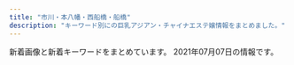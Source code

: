 ```yaml
---
title: "市川・本八幡・西船橋・船橋"
description: "キーワード別にの巨乳アジアン・チャイナエステ嬢情報をまとめました。"
---
```


新着画像と新着キーワードをまとめています。
2021年07月07日の情報です。

<DmmAffiliateIns />
<KeywordTable
  shops={
    [
    {
        "name": "\u30a2\u30ed\u30de\u30ab\u30d5\u30a7\uff5eAroma cafe\uff5e",
        "keywords": {
            "F": 15,
            "86": 29,
            "E": 57,
            "D": 57,
            "83": 14,
            "87": 43,
            "85": 13,
            "C": 39,
            "88": 57
        },
        "station": "\u897f\u8239\u6a4b\u99c5",
        "url": "https://aroma-cafe.xyz.mn/",
        "img_links": [
            "https://aroma-cafe.xyz.mn/images/room1.jpg",
            "https://aroma-cafe.xyz.mn/photos/sites/24/2021/05/2021051917421034.jpg",
            "https://aroma-cafe.xyz.mn/images/news_bj2.jpg",
            "https://aroma-cafe.xyz.mn/images/s_staff.jpg",
            "https://aroma-cafe.xyz.mn/images/s2.jpg",
            "https://aroma-cafe.xyz.mn/images/top.jpg",
            "https://aroma-cafe.xyz.mn/images/room4.jpg",
            "https://aroma-cafe.xyz.mn/photos/sites/24/2021/05/2021050717422586.jpg",
            "https://aroma-cafe.xyz.mn/images/room2.jpg",
            "https://aroma-cafe.xyz.mn/images/tel.jpg",
            "https://aroma-cafe.xyz.mn/images/new.jpg",
            "https://aroma-cafe.xyz.mn/images/ac.jpg",
            "https://aroma-cafe.xyz.mn/photos/sites/24/2021/05/2021052011535120.jpg",
            "https://aroma-cafe.xyz.mn/images/s1.jpg",
            "https://aroma-cafe.xyz.mn/images/s_news.jpg",
            "https://aroma-cafe.xyz.mn/images/s_link.jpg",
            "https://aroma-cafe.xyz.mn/photos/sites/24/2021/05/2021051917420945.jpg",
            "https://aroma-cafe.xyz.mn/photos/sites/24/2021/05/2021051917421115.jpg",
            "https://aroma-cafe.xyz.mn/photos/sites/24/2021/03/2021031215484691.jpg",
            "https://aroma-cafe.xyz.mn/photos/sites/24/2021/05/2021051917421111.jpg",
            "https://aroma-cafe.xyz.mn/photos/sites/24/2021/02/2021022318245015.jpg",
            "https://aroma-cafe.xyz.mn/images/room3.jpg",
            "https://aroma-cafe.xyz.mn/images/mobile.jpg",
            "https://aroma-cafe.xyz.mn/photos/sites/24/2021/05/2021052011535270.jpg",
            "https://aroma-cafe.xyz.mn/images/line.jpg",
            "https://aroma-cafe.xyz.mn/photos/sites/24/2021/05/2021052111154891.jpg",
            "https://aroma-cafe.xyz.mn/photos/sites/24/2021/05/2021052111161920.jpg",
            "https://aroma-cafe.xyz.mn/images/s_face.jpg"
        ]
    },
    {
        "url": "http://hinata.relaxnabi.com/",
        "img_links": [
            "http://hinata.relaxnabi.com/css/tel01.png",
            "http://hinata.relaxnabi.com/css/staff/staff00003.jpg",
            "http://hinata.relaxnabi.com/css/nav/nav-004.jpg",
            "http://hinata.relaxnabi.com/css/nav/sub-004.jpg",
            "http://hinata.relaxnabi.com/css/nav/nav-006.jpg",
            "http://hinata.relaxnabi.com/css/nav/nav-003.jpg",
            "http://hinata.relaxnabi.com/css/staff/staff-005-a.jpg",
            "http://hinata.relaxnabi.com/css/girls001.jpg",
            "http://hinata.relaxnabi.com/css/staff/staff0015.jpg",
            "http://hinata.relaxnabi.com/css/nav/sub-003.jpg",
            "http://hinata.relaxnabi.com/css/staff/staff-0007.jpg",
            "http://hinata.relaxnabi.com/css/staff/staff-08-a.jpg",
            "http://hinata.relaxnabi.com/css/staff/staff00003-a.jpg",
            "http://hinata.relaxnabi.com/css/staff/staff-002-a.jpg",
            "http://hinata.relaxnabi.com/css/staff/staff-06-a.jpg",
            "http://hinata.relaxnabi.com/css/osusume41.jpg",
            "http://hinata.relaxnabi.com/css/staff/staff-005.jpg",
            "http://hinata.relaxnabi.com/css/staff/staff00001-a.jpg",
            "http://hinata.relaxnabi.com/css/staff/staff00004.jpg",
            "http://hinata.relaxnabi.com/css/main-left03.jpg",
            "http://hinata.relaxnabi.com/css/staff/staff-08.jpg",
            "http://hinata.relaxnabi.com/css/nav/sub-006.jpg",
            "http://hinata.relaxnabi.com/css/staff/staff17.jpg",
            "http://hinata.relaxnabi.com/css/staff/staff17-a.jpg",
            "http://hinata.relaxnabi.com/css/staff/staff-002.jpg",
            "http://hinata.relaxnabi.com/css/nav/nav-005.jpg",
            "http://hinata.relaxnabi.com/css/staff/staff-06.jpg",
            "http://hinata.relaxnabi.com/css/button.jpg",
            "http://hinata.relaxnabi.com/css/staff/staff00004-a.jpg",
            "http://hinata.relaxnabi.com/css/nav/sub-005.jpg",
            "http://hinata.relaxnabi.com/css/nav/nav-001.jpg",
            "http://hinata.relaxnabi.com/css/nav/sub-001.jpg",
            "http://hinata.relaxnabi.com/css/left.jpg",
            "http://hinata.relaxnabi.com/css/main-left02.jpg",
            "http://hinata.relaxnabi.com/css/staff/staff0015-a.jpg",
            "http://hinata.relaxnabi.com/css/staff/staff-0007-a.jpg",
            "http://hinata.relaxnabi.com/css/nav/sub-002.jpg",
            "http://hinata.relaxnabi.com/css/right.jpg",
            "http://hinata.relaxnabi.com/css/nav/nav-002.jpg",
            "http://hinata.relaxnabi.com/css/top02.jpg",
            "http://hinata.relaxnabi.com/img/tiaowen.png",
            "http://hinata.relaxnabi.com/css/staff/staff00001.jpg"
        ],
        "name": "\u6696 \uff5eHinata\uff5e",
        "keywords": {
            "94": 1,
            "90": 2,
            "89": 1,
            "E": 5,
            "F": 2,
            "D": 1,
            "92": 4,
            "C": 4,
            "86": 2
        },
        "station": "JR\u8239\u6a4b\u99c5\u5317\u53e3"
    },
    {
        "img_links": [
            "http://www.yumegokoro.esjp.info/files/027-02.jpg",
            "http://www.yumegokoro.esjp.info/images/header.png",
            "http://www.yumegokoro.esjp.info/files/023.jpg",
            "http://www.yumegokoro.esjp.info/files/002.jpg",
            "http://www.yumegokoro.esjp.info/files/012.jpg",
            "http://www.yumegokoro.esjp.info/files/031-02.jpg",
            "http://www.yumegokoro.esjp.info/files/023-03.jpg",
            "http://www.yumegokoro.esjp.info/files/004.jpg",
            "http://www.yumegokoro.esjp.info/images/barProfileSche.png",
            "http://www.yumegokoro.esjp.info/images/barSystem.png",
            "http://www.yumegokoro.esjp.info/files/031.jpg",
            "http://www.yumegokoro.esjp.info/files/010.jpg",
            "http://www.yumegokoro.esjp.info/files/012-03.jpg",
            "http://www.yumegokoro.esjp.info/files/020-02.jpg",
            "http://www.yumegokoro.esjp.info/images/concept.png",
            "http://www.yumegokoro.esjp.info/files/019.jpg",
            "http://www.yumegokoro.esjp.info/files/032.jpg",
            "http://www.yumegokoro.esjp.info/files/004-03.jpg",
            "http://www.yumegokoro.esjp.info/images/barSchedule.png",
            "http://www.yumegokoro.esjp.info/images/barRecruit.png",
            "http://www.yumegokoro.esjp.info/files/012-02.jpg",
            "http://www.yumegokoro.esjp.info/images/btnTop.png",
            "http://www.yumegokoro.esjp.info/files/010-03.jpg",
            "http://www.yumegokoro.esjp.info/files/023-02.jpg",
            "http://www.yumegokoro.esjp.info/files/020.jpg",
            "http://www.yumegokoro.esjp.info/files/020-03.jpg",
            "http://www.yumegokoro.esjp.info/files/027-03.jpg",
            "http://www.yumegokoro.esjp.info/images/time.png",
            "http://www.yumegokoro.esjp.info/images/contentBottom.jpg",
            "http://www.yumegokoro.esjp.info/files/002-02.jpg",
            "http://www.yumegokoro.esjp.info/files/019-03.jpg",
            "http://www.yumegokoro.esjp.info/files/032-03.jpg",
            "http://www.yumegokoro.esjp.info/images/barLink.png",
            "http://www.yumegokoro.esjp.info/images/barTherapist.png",
            "http://www.yumegokoro.esjp.info/files/031-03.jpg",
            "http://www.yumegokoro.esjp.info/images/barAccess.png",
            "http://www.yumegokoro.esjp.info/images/backBtn.png",
            "http://www.yumegokoro.esjp.info/files/019-02.jpg",
            "http://www.yumegokoro.esjp.info/files/010-02.jpg",
            "http://www.yumegokoro.esjp.info/files/032-02.jpg",
            "http://www.yumegokoro.esjp.info/images/barProfile.png",
            "http://www.yumegokoro.esjp.info/files/004-02.jpg",
            "http://www.yumegokoro.esjp.info/files/027.jpg",
            "http://www.yumegokoro.esjp.info/files/002-03.jpg"
        ],
        "name": "Pink Love",
        "station": "JR\u8239\u6a4b\u99c5\u5317\u53e3",
        "keywords": {
            "87": 36,
            "D": 40,
            "88": 4
        },
        "url": "http://www.yumegokoro.esjp.info/"
    },
    {
        "img_links": [
            "https://es-cupid.work/_src/53676225/_x1m6343.jpg",
            "https://es-cupid.work/_src/53676241/slider2.jpg",
            "https://es-cupid.work/_src/53676227/dscf1336.jpg",
            "https://es-cupid.work/_src/53676242/slider3.jpg",
            "https://es-cupid.work/_src/53676209/navi_05.png",
            "https://es-cupid.work/_src/57205597/wechatimg3520.jpg",
            "https://es-cupid.work/_src/57205586/wechatimg4140.png",
            "https://es-cupid.work/_src/53676199/slider1.jpg",
            "https://es-cupid.work/_src/53676205/navi_03.png",
            "https://es-cupid.work/_src/53676203/navi_02.png",
            "https://es-cupid.work/_src/53676201/navi_01.png",
            "https://es-cupid.work/_src/53676207/navi_04.png",
            "https://es-cupid.work/_src/53676243/cam.png",
            "https://es-cupid.work/_src/57741186/wechatimg3519.jpg"
        ],
        "name": "Honey Honey",
        "url": "https://es-cupid.work/",
        "keywords": {},
        "station": "JR\u8239\u6a4b\u99c5\u5317\u53e3"
    },
    {
        "img_links": [
            "https://okaeribaby.xyz/_src/57797175/slider22_20210707165333569.jpg",
            "https://okaeribaby.xyz/_src/57796920/slider3.jpg",
            "https://okaeribaby.xyz/_src/44920589/navi_06.jpg",
            "https://okaeribaby.xyz/_src/44920583/navi_04.jpg",
            "https://okaeribaby.xyz/_src/44920665/navi_02.jpg",
            "https://okaeribaby.xyz/_src/44920664/navi_01.jpg",
            "https://okaeribaby.xyz/_src/57796921/slider4.jpg",
            "https://okaeribaby.xyz/_src/44920669/navi_06.jpg",
            "https://okaeribaby.xyz/_src/44920632/sign.png",
            "https://okaeribaby.xyz/_src/44920672/2.jpg",
            "https://okaeribaby.xyz/_src/44920587/navi_05.jpg",
            "https://okaeribaby.xyz/_src/44920585/navi_03.jpg",
            "https://okaeribaby.xyz/_src/44920668/navi_05.jpg",
            "https://okaeribaby.xyz/_src/57796919/slider2.jpg",
            "https://okaeribaby.xyz/_src/44920595/icon_02.png",
            "https://okaeribaby.xyz/_src/47512874/wechatimg2702_20210707170820715.jpg",
            "https://okaeribaby.xyz/_src/44920864/icon_01.png",
            "https://okaeribaby.xyz/_src/44920670/1.jpg",
            "https://okaeribaby.xyz/_src/44920620/line3.jpg",
            "https://okaeribaby.xyz/_src/44920666/navi_03.jpg",
            "https://okaeribaby.xyz/_src/44920654/sign.png",
            "https://okaeribaby.xyz/_src/57797177/slider44_20210707165333533.jpg",
            "https://okaeribaby.xyz/_src/44920576/slider1.jpg",
            "https://okaeribaby.xyz/_src/57797178/slider55.jpg",
            "https://okaeribaby.xyz/_src/57797168/slider11_20210707165333553.jpg",
            "https://okaeribaby.xyz/_src/44920593/icon_01.png",
            "https://okaeribaby.xyz/_src/44920674/3.jpg",
            "https://okaeribaby.xyz/_src/44920581/navi_02.jpg",
            "https://okaeribaby.xyz/_src/57796922/slider5.jpg",
            "https://okaeribaby.xyz/_src/44920862/icon_02.png",
            "https://okaeribaby.xyz/_src/44920579/navi_01.jpg",
            "https://okaeribaby.xyz/_src/44920667/navi_04.jpg",
            "https://okaeribaby.xyz/_src/47503465/line3.jpg",
            "https://okaeribaby.xyz/_src/57797176/slider33_20210707165333577.jpg",
            "https://okaeribaby.xyz/_src/44920604/sign.png",
            "https://okaeribaby.xyz/_src/47938966/wechatimg176_20210615152335366.jpg",
            "https://okaeribaby.xyz/_src/57797231/wechatimg2240_20210707170820542.jpg",
            "https://okaeribaby.xyz/_src/44920644/sign.png",
            "https://okaeribaby.xyz/_src/57797230/wx20210707-170559%402x.png"
        ],
        "station": "JR\u8239\u6a4b\u99c5\u5317\u53e3",
        "name": "Love you",
        "url": "https://okaeribaby.xyz/",
        "keywords": {
            "C": 6
        }
    },
    {
        "name": "\u30b7\u30e3\u30f3\u30d0\u30e9",
        "station": "JR\u8239\u6a4b\u99c5\u5317\u53e3",
        "url": "http://shamballa.est888.com/",
        "keywords": {
            "D": 1,
            "C": 1
        },
        "img_links": [
            "http://shamballa.est888.com/css/nav/nav-003.png",
            "http://shamballa.est888.com/css/nav/nav-001.png",
            "http://shamballa.est888.com/css/staff/staff-03-a.jpg",
            "http://shamballa.est888.com/css/nav/nav-005.png",
            "http://shamballa.est888.com/css/top04-right.jpg",
            "http://shamballa.est888.com/css/staff/naiyo02.jpg",
            "http://shamballa.est888.com/css/top03.jpg",
            "http://shamballa.est888.com/css/top04-left.jpg",
            "http://shamballa.est888.com/css/nav/nav-004.png",
            "http://shamballa.est888.com/css/tel.png",
            "http://shamballa.est888.com/css/staff/staff-02-a.jpg",
            "http://shamballa.est888.com/css/recurit.jpg",
            "http://shamballa.est888.com/css/c-001.jpg",
            "http://shamballa.est888.com/css/staff/naiyo01.jpg",
            "http://shamballa.est888.com/css/staff/staff-01-a.jpg",
            "http://shamballa.est888.com/css/top01.jpg",
            "http://shamballa.est888.com/css/nav/nav-002.png",
            "http://shamballa.est888.com/css/nav/nav-006.png"
        ]
    },
    {
        "keywords": {},
        "url": "http://t-rakuen.work/",
        "station": "JR\u897f\u8239\u6a4b\u99c5\u5357\u53e3",
        "img_links": [
            "http://t-rakuen.work/staff/momo.jpg",
            "http://t-rakuen.work/img/koko1.jpg",
            "http://t-rakuen.work/staff/emi.jpg",
            "http://t-rakuen.work/img/hikaru1.jpg",
            "http://t-rakuen.work/staff/ayaka.jpg",
            "http://t-rakuen.work/staff/haru.jpg",
            "http://t-rakuen.work/staff/sakura.jpg",
            "http://t-rakuen.work/staff/aki.jpg",
            "http://t-rakuen.work/img/mimi1.jpg",
            "http://t-rakuen.work/images/head.jpg",
            "http://t-rakuen.work/staff/rena.jpg",
            "http://t-rakuen.work/img/yumi1.jpg",
            "http://t-rakuen.work/staff/rina.jpg",
            "http://t-rakuen.work/staff/rika.jpg",
            "http://t-rakuen.work/staff/hana.jpg",
            "http://t-rakuen.work/images/b1.jpg",
            "http://t-rakuen.work/staff/nao.jpg",
            "http://t-rakuen.work/img/nami1.jpg",
            "http://t-rakuen.work/images/interior_t.jpg",
            "http://t-rakuen.work/images/news_t.jpg",
            "http://t-rakuen.work/img/ayaka1.jpg",
            "http://t-rakuen.work/images/rec1.jpg",
            "http://t-rakuen.work/img/yuna1.jpg",
            "http://t-rakuen.work/img/yuyu1.jpg",
            "http://t-rakuen.work/img/yume1.jpg",
            "http://t-rakuen.work/img/momo1.jpg",
            "http://t-rakuen.work/img/risa1.jpg",
            "http://t-rakuen.work/img/nao1.jpg",
            "http://t-rakuen.work/img/sakura1.jpg",
            "http://t-rakuen.work/img/yuki1.jpg",
            "http://t-rakuen.work/staff/yuyu.jpg",
            "http://t-rakuen.work/img/aki1.jpg",
            "http://t-rakuen.work/img/haru1.jpg",
            "http://t-rakuen.work/staff/yume.jpg",
            "http://t-rakuen.work/staff/hikaru.jpg",
            "http://t-rakuen.work/images/sys4.jpg",
            "http://t-rakuen.work/images/news.png",
            "http://t-rakuen.work/img/emi1.jpg",
            "http://t-rakuen.work/images/rec2.jpg",
            "http://t-rakuen.work/staff/yuna.jpg",
            "http://t-rakuen.work/img/rena1.jpg",
            "http://t-rakuen.work/img/haruna1.jpg",
            "http://t-rakuen.work/staff/yuki.jpg",
            "http://t-rakuen.work/staff/natumi.jpg",
            "http://t-rakuen.work/img/nene1.jpg",
            "http://t-rakuen.work/img/hana1.jpg",
            "http://t-rakuen.work/staff/koko.jpg",
            "http://t-rakuen.work/images/sys3.jpg",
            "http://t-rakuen.work/staff/haruna.jpg",
            "http://t-rakuen.work/images/b2.jpg",
            "http://t-rakuen.work/img/sara1.jpg",
            "http://t-rakuen.work/images/sys2.jpg",
            "http://t-rakuen.work/staff/rei.jpg",
            "http://t-rakuen.work/images/staff_t.jpg",
            "http://t-rakuen.work/staff/yumi.jpg",
            "http://t-rakuen.work/staff/miyu.jpg",
            "http://t-rakuen.work/img/miyu1.jpg",
            "http://t-rakuen.work/images/int1.png",
            "http://t-rakuen.work/img/rei1.jpg",
            "http://t-rakuen.work/staff/risa.jpg",
            "http://t-rakuen.work/staff/mimi.jpg",
            "http://t-rakuen.work/staff/nami.jpg",
            "http://t-rakuen.work/img/natumi1.jpg",
            "http://t-rakuen.work/img/rika1.jpg",
            "http://t-rakuen.work/images/int2.png",
            "http://t-rakuen.work/staff/nene.jpg",
            "http://t-rakuen.work/img/rina1.jpg"
        ],
        "name": "\u53f0\u5317\u697d\u5712"
    },
    {
        "url": "http://yusintei.top/",
        "name": "\u7652\u5fc3\u90b8",
        "station": "\u539f\u6728\u4e2d\u5c71\u99c5\u5317\u53e3",
        "keywords": {
            "86": 1,
            "D": 1,
            "E": 1,
            "83": 1,
            "C": 1,
            "84": 1
        },
        "img_links": [
            "http://yusintei.top/images/zi-link.png",
            "http://yusintei.top/images/g0.jpg",
            "http://yusintei.top/images/p1.jpg",
            "http://yusintei.top/images/men_1.png",
            "http://yusintei.top/images/g84.jpg",
            "http://yusintei.top/images/p5.jpg",
            "http://yusintei.top/images/emi.jpg",
            "http://yusintei.top/images/g1-2.jpg",
            "http://yusintei.top/images/yumi.jpg",
            "http://yusintei.top/images/men_6.png",
            "http://yusintei.top/images/g83.jpg",
            "http://yusintei.top/images/left3.jpg",
            "http://yusintei.top/images/g12.jpg",
            "http://yusintei.top/images/p8.jpg",
            "http://yusintei.top/images/g10.jpg",
            "http://yusintei.top/images/men_5.png",
            "http://yusintei.top/images/g2.jpg",
            "http://yusintei.top/images/p4.jpg",
            "http://yusintei.top/images/g113.jpg",
            "http://yusintei.top/images/01.png",
            "http://yusintei.top/images/g112.jpg",
            "http://yusintei.top/images/men_3.png",
            "http://yusintei.top/images/g9.jpg",
            "http://yusintei.top/images/zi-staff.png",
            "http://yusintei.top/images/p7.jpg",
            "http://yusintei.top/images/p3.jpg",
            "http://yusintei.top/images/01.jpg",
            "http://yusintei.top/images/g7.jpg",
            "http://yusintei.top/images/tel.jpg",
            "http://yusintei.top/images/nei2.jpg",
            "http://yusintei.top/images/p2.jpg",
            "http://yusintei.top/images/men_4.png",
            "http://yusintei.top/images/yuli.jpg",
            "http://yusintei.top/images/g8.jpg",
            "http://yusintei.top/images/men_7.png",
            "http://yusintei.top/images/g1-3.jpg",
            "http://yusintei.top/images/p6.jpg",
            "http://yusintei.top/images/g114.jpg",
            "http://yusintei.top/images/g1.jpg",
            "http://yusintei.top/images/men_2.png",
            "http://yusintei.top/images/g82.jpg",
            "http://yusintei.top/images/g11.jpg"
        ]
    },
    {
        "url": "http://www.sexy.relaxjp.info/",
        "img_links": [
            "http://www.sexy.relaxjp.info/images/m-top009.jpg",
            "http://www.sexy.relaxjp.info/files/003.jpg",
            "http://www.sexy.relaxjp.info/images/m-head01.jpg",
            "http://www.sexy.relaxjp.info/images/m-top004.jpg",
            "http://www.sexy.relaxjp.info/files/039.jpg",
            "http://www.sexy.relaxjp.info/files/034.jpg",
            "http://www.sexy.relaxjp.info/files/011-02.jpg",
            "http://www.sexy.relaxjp.info/files/039-03.jpg",
            "http://www.sexy.relaxjp.info/files/011.jpg",
            "http://www.sexy.relaxjp.info/images/foot01.jpg",
            "http://www.sexy.relaxjp.info/files/033-02.jpg",
            "http://www.sexy.relaxjp.info/files/003-03.jpg",
            "http://www.sexy.relaxjp.info/files/030.jpg",
            "http://www.sexy.relaxjp.info/files/002-02.jpg",
            "http://www.sexy.relaxjp.info/files/037-02.jpg",
            "http://www.sexy.relaxjp.info/files/023-03.jpg",
            "http://www.sexy.relaxjp.info/files/034-02.jpg",
            "http://www.sexy.relaxjp.info/files/036-02.jpg",
            "http://www.sexy.relaxjp.info/files/038.jpg",
            "http://www.sexy.relaxjp.info/files/002-03.jpg",
            "http://www.sexy.relaxjp.info/files/035-02.jpg",
            "http://www.sexy.relaxjp.info/images/m-top010.jpg",
            "http://www.sexy.relaxjp.info/images/call.png",
            "http://www.sexy.relaxjp.info/files/024-03.jpg",
            "http://www.sexy.relaxjp.info/files/034-03.jpg",
            "http://www.sexy.relaxjp.info/files/037-03.jpg",
            "http://www.sexy.relaxjp.info/photo_news/upimg/2405460c6f9dfb927d_0.jpg",
            "http://www.sexy.relaxjp.info/files/036.jpg",
            "http://www.sexy.relaxjp.info/files/038-03.jpg",
            "http://www.sexy.relaxjp.info/files/030-03.jpg",
            "http://www.sexy.relaxjp.info/files/024-02.jpg",
            "http://www.sexy.relaxjp.info/files/030-02.jpg",
            "http://www.sexy.relaxjp.info/files/039-02.jpg",
            "http://www.sexy.relaxjp.info/files/033-03.jpg",
            "http://www.sexy.relaxjp.info/images/m-top003.jpg",
            "http://www.sexy.relaxjp.info/files/002.jpg",
            "http://www.sexy.relaxjp.info/files/036-03.jpg",
            "http://www.sexy.relaxjp.info/files/035.jpg",
            "http://www.sexy.relaxjp.info/files/023-02.jpg",
            "http://www.sexy.relaxjp.info/photo_news/upimg/7711260af1a7163a9a_0.jpg",
            "http://www.sexy.relaxjp.info/files/033.jpg",
            "http://www.sexy.relaxjp.info/files/037.jpg",
            "http://www.sexy.relaxjp.info/files/023.jpg",
            "http://www.sexy.relaxjp.info/files/011-03.jpg",
            "http://www.sexy.relaxjp.info/files/003-02.jpg",
            "http://www.sexy.relaxjp.info/files/038-02.jpg",
            "http://www.sexy.relaxjp.info/files/024.jpg",
            "http://www.sexy.relaxjp.info/files/035-03.jpg"
        ],
        "keywords": {
            "86": 6,
            "\u30bb\u30af\u30b7\u30fc": 40,
            "89": 2,
            "C": 4,
            "E": 2,
            "D": 20,
            "87": 18
        },
        "station": "JR\u8239\u6a4b\u99c5\u5317\u53e3",
        "name": "Sexy Love \uff5e\u30bb\u30af\u30b7\u30fc\u30e9\u30d6\uff5e"
    },
    {
        "station": "JR\u897f\u8239\u6a4b\u99c5\u5317\u53e3",
        "keywords": {
            "85": 4,
            "\u30bb\u30af\u30b7\u30fc": 3,
            "88": 1,
            "\u4e73": 2,
            "87": 1,
            "D": 9,
            "84": 1,
            "E": 9,
            "83": 1,
            "86": 5
        },
        "img_links": [
            "https://iris.ests.jp/photos/sites/58/2021/07/2021070718402679.jpeg",
            "https://iris.ests.jp/photos/sites/58/2021/07/2021070809082547.jpeg",
            "https://iris.ests.jp/photos/sites/58/2021/05/2021051514033399.jpeg",
            "https://iris.ests.jp/images/top.jpg",
            "https://iris.ests.jp/images/s_news.jpg",
            "https://iris.ests.jp/photos/sites/58/2021/06/2021060816420583.jpeg",
            "https://iris.ests.jp/images/s_staff.jpg",
            "https://iris.ests.jp/photos/sites/58/2021/06/202106031931141.jpeg",
            "https://iris.ests.jp/photos/sites/58/2021/06/2021062018465985.jpeg",
            "https://iris.ests.jp/photos/sites/58/2021/05/2021050917483543.jpeg",
            "https://iris.ests.jp/photos/sites/58/2021/06/2021062423080742.jpeg",
            "https://iris.ests.jp/photos/sites/58/2021/06/2021060822391460.jpeg",
            "https://iris.ests.jp/photos/sites/58/2021/06/2021060822391460-243x450.jpeg",
            "https://iris.ests.jp/photos/sites/58/2021/05/2021052215134418.jpeg",
            "https://iris.ests.jp/images/twitter.jpg",
            "https://iris.ests.jp/photos/sites/58/2021/05/2021052911211287.jpeg",
            "https://iris.ests.jp/photos/sites/58/2021/06/2021062022141457.jpeg",
            "https://iris.ests.jp/images/paypay.jpg",
            "https://iris.ests.jp/photos/sites/58/2021/02/2021022616053881.jpeg",
            "https://iris.ests.jp/photos/sites/58/2021/06/2021060821540566.jpeg",
            "https://iris.ests.jp/photos/sites/58/2021/05/2021051514034657.jpeg",
            "https://iris.ests.jp/photos/sites/58/2021/05/2021052015531888.jpeg",
            "https://iris.ests.jp/images/staff0.jpg"
        ],
        "url": "https://iris.ests.jp/",
        "name": "\u30a2\u30a4\u30ea"
    },
    {
        "station": "JR\u672c\u516b\u5e61\u99c5\u5357\u53e3",
        "img_links": [
            "http://neptune.est.cm/images/top2.jpg",
            "http://neptune.est.cm/images/top1.jpg",
            "http://neptune.est.cm/photos/sites/3/2020/01/2020011704241285.jpg",
            "http://neptune.est.cm/photos/sites/3/2020/06/2020062418251882.jpg",
            "http://neptune.est.cm/images/pagetop.jpg",
            "http://neptune.est.cm/photos/sites/3/2020/07/2020072813393974.jpg",
            "http://neptune.est.cm/photos/sites/3/2021/04/2021042315134449.jpg",
            "http://neptune.est.cm/photos/sites/3/2020/09/2020092912491932.jpg",
            "http://neptune.est.cm/photos/sites/3/2020/01/2020012304435311.jpg",
            "http://neptune.est.cm/photos/sites/3/2020/12/2020122312215973.jpg",
            "http://neptune.est.cm/images/top-sp1.jpg",
            "http://neptune.est.cm/photos/sites/3/2020/01/2020011704240975.jpg",
            "http://neptune.est.cm/images/top-sp2.jpg",
            "http://neptune.est.cm/photos/sites/3/2020/12/2020121515392683.jpg",
            "http://neptune.est.cm/photos/sites/3/2020/01/2020011606281181.jpg",
            "http://neptune.est.cm/photos/sites/3/2021/01/2021012715245168.jpg"
        ],
        "url": "http://neptune.est.cm/",
        "keywords": {
            "C": 3,
            "83": 9,
            "85": 9,
            "81": 3,
            "87": 13,
            "D": 41,
            "F": 4,
            "86": 14
        },
        "name": "\u30cd\u30d7\u30c1\u30e5\u30fc\u30f3"
    },
    {
        "name": "\u30ea\u30fc\u30d5",
        "url": "https://leaf-relax.com/",
        "keywords": {
            "\u4e73": 7,
            "\u5de8\u4e73": 7,
            "D": 16,
            "\u30bb\u30af\u30b7\u30fc": 2,
            "\u80f8": 2,
            "E": 21,
            "C": 3
        },
        "img_links": [
            "https://leaf-relax.com/wp-content/themes/este/img/top-img01.png",
            "https://leaf-relax.com/wp-content/uploads/2021/04/5D8F478C-B99F-48C1-81A3-7741B432AD67.jpeg",
            "https://leaf-relax.com/wp-content/themes/este/img/tel_header.png",
            "https://leaf-relax.com/wp-content/uploads/2020/01/F56E51AE-947C-43C4-88C5-E2242C27061C.jpeg",
            "https://leaf-relax.com/wp-content/uploads/2021/05/1018DA9B-A1BF-40E3-B2AD-9442809499C5.jpeg",
            "https://leaf-relax.com/wp-content/uploads/2021/04/8C901857-8329-4836-BB15-FACE1430E3F7.jpeg",
            "https://leaf-relax.com/wp-content/uploads/2021/05/D8B5DAC7-1E4B-46A5-BEA1-DC8638F8EEBA.jpeg",
            "https://leaf-relax.com/wp-content/uploads/2021/03/C1B14BDE-84B6-467B-9532-C60E8A518E03.jpeg",
            "https://leaf-relax.com/wp-content/uploads/2020/01/727B1E93-B273-418A-ADFB-21CA51B3BD11.jpeg",
            "https://leaf-relax.com/wp-content/themes/este/img/top-img03.png",
            "https://leaf-relax.com/wp-content/themes/este/img/top-img02a.png",
            "https://leaf-relax.com/wp-content/uploads/2021/04/CEDC78D8-1E03-485E-AAE1-F3A9DC863616.jpeg",
            "https://leaf-relax.com/wp-content/uploads/2021/03/DB2A2C9F-6035-4E9D-8D28-6C22A543E8DC.jpeg",
            "https://leaf-relax.com/wp-content/themes/este/img/2.jpg",
            "https://leaf-relax.com/wp-content/uploads/2021/05/6FC3037E-5DE3-4480-B3D8-1BE35EED821D.jpeg",
            "https://leaf-relax.com/wp-content/themes/este/img/4.jpg",
            "https://leaf-relax.com/wp-content/themes/este/img/top-img01c.png",
            "https://leaf-relax.com/wp-content/uploads/2021/03/E9712B35-BA07-4315-B0E1-9DE89646DE20.jpeg",
            "https://leaf-relax.com/wp-content/themes/este/img/tel_footer.png",
            "https://leaf-relax.com/wp-content/uploads/2021/03/uiahleaf.jpg",
            "https://leaf-relax.com/wp-content/uploads/2021/05/D345C920-C27C-4524-B748-7148A30D3400.jpeg",
            "https://leaf-relax.com/wp-content/uploads/2021/03/8C6881AA-D716-419E-8BFF-82AAA258E338.jpeg",
            "https://leaf-relax.com/wp-content/themes/este/img/3.jpg",
            "https://leaf-relax.com/wp-content/uploads/2021/06/1375F54C-AC53-40D2-8BE4-AAD7E797F76C.jpeg",
            "https://leaf-relax.com/wp-content/themes/este/img/call.png",
            "https://leaf-relax.com/wp-content/themes/este/img/1.jpg",
            "https://leaf-relax.com/wp-content/uploads/2021/03/1E72DCA7-178C-4423-B532-64C921244CD8.jpeg",
            "https://leaf-relax.com/wp-content/uploads/2021/05/F61B6D10-AC93-4372-B70A-3BC2B00FEC55.jpeg",
            "https://leaf-relax.com/wp-content/uploads/2021/03/16A1F057-C26F-47E3-A706-3E53BBA789FC.jpeg"
        ],
        "station": "JR\u897f\u8239\u6a4b\u99c5\u5317\u53e3"
    },
    {
        "img_links": [
            "http://www.diamond.mesthe.com/files/001.jpg",
            "http://www.diamond.mesthe.com/img/ttl_info.png",
            "http://www.diamond.mesthe.com/img/tel.png",
            "http://www.diamond.mesthe.com/files/002.jpg",
            "http://www.diamond.mesthe.com/images/slider/3.jpg",
            "http://www.diamond.mesthe.com/img/top_option01.jpg",
            "http://www.diamond.mesthe.com/files/004-02.jpg",
            "http://www.diamond.mesthe.com/files/003-02.jpg",
            "http://www.diamond.mesthe.com/img/ttl_therapist.png",
            "http://www.diamond.mesthe.com/img/pickup.jpg",
            "http://www.diamond.mesthe.com/files/002-02.jpg",
            "http://www.diamond.mesthe.com/files/005.jpg",
            "http://www.diamond.mesthe.com/files/004.jpg",
            "http://www.diamond.mesthe.com/img/goback.jpg",
            "http://www.diamond.mesthe.com/img/ttl_news.png",
            "http://www.diamond.mesthe.com/files/006.jpg",
            "http://www.diamond.mesthe.com/img/top_option04.jpg",
            "http://www.diamond.mesthe.com/img/btn_side_mobile.jpg",
            "http://www.diamond.mesthe.com/files/006-02.jpg",
            "http://www.diamond.mesthe.com/files/005-02.jpg",
            "http://www.diamond.mesthe.com/files/003.jpg",
            "http://www.diamond.mesthe.com/files/051-02.jpg",
            "http://www.diamond.mesthe.com/images/slider/1.jpg",
            "http://www.diamond.mesthe.com/files/051.jpg",
            "http://www.diamond.mesthe.com/files/001-02.jpg",
            "http://www.diamond.mesthe.com/images/slider/2.jpg",
            "http://www.diamond.mesthe.com/img/btn_blog.png",
            "http://www.diamond.mesthe.com/img/top_option03.jpg"
        ],
        "keywords": {
            "86": 2,
            "C": 16,
            "88": 2,
            "87": 10,
            "D": 12
        },
        "url": "http://www.diamond.mesthe.com/",
        "station": "JR\u897f\u8239\u6a4b\u99c5\u5357\u53e3",
        "name": "\u30c0\u30a4\u30e4\u30e2\u30f3\u30c9"
    },
    {
        "url": "http://esthe-massage.blue/",
        "keywords": {
            "86": 5,
            "E": 2,
            "C": 2,
            "87": 1,
            "D": 2
        },
        "img_links": [
            "http://esthe-massage.blue/img/st6.jpg",
            "http://esthe-massage.blue/img/sm.jpg",
            "http://esthe-massage.blue/img/r6.jpg",
            "http://esthe-massage.blue/img/st2.jpg",
            "http://esthe-massage.blue/img/st5.jpg",
            "http://esthe-massage.blue/img/t6.jpg",
            "http://esthe-massage.blue/img/r1.jpg",
            "http://esthe-massage.blue/img/t5.jpg",
            "http://esthe-massage.blue/img/st4.jpg",
            "http://esthe-massage.blue/img/no.png",
            "http://esthe-massage.blue/img/1.jpg",
            "http://esthe-massage.blue/img/stt1.jpg",
            "http://esthe-massage.blue/img/st3.jpg",
            "http://esthe-massage.blue/img/t1.jpg",
            "http://esthe-massage.blue/img/top.jpg",
            "http://esthe-massage.blue/img/r4.jpg",
            "http://esthe-massage.blue/img/r5.jpg",
            "http://esthe-massage.blue/img/t4.jpg",
            "http://esthe-massage.blue/img/r2.jpg",
            "http://esthe-massage.blue/img/st1.jpg",
            "http://esthe-massage.blue/img/stt3.jpg",
            "http://esthe-massage.blue/img/t2.jpg",
            "http://esthe-massage.blue/img/noo.png",
            "http://esthe-massage.blue/img/f1.jpg",
            "http://esthe-massage.blue/img/t3.jpg",
            "http://esthe-massage.blue/img/r3.jpg"
        ],
        "name": "\u5a9a\u5a18\uff5e\u30d3\u30b8\u30e7\u30a6\uff5e",
        "station": "JR\u8239\u6a4b\u99c5\u5317\u53e3"
    },
    {
        "keywords": {
            "C": 3,
            "86": 3,
            "D": 9,
            "88": 3,
            "85": 3,
            "84": 3
        },
        "img_links": [
            "http://www.shizuka.mensnv.com/img/bnr-01_off.jpg",
            "http://www.shizuka.mensnv.com/img/slider/3.jpg",
            "http://www.shizuka.mensnv.com/img/glo_02_off.jpg",
            "http://www.shizuka.mensnv.com/files/002-03.jpg",
            "http://www.shizuka.mensnv.com/files/001-02.jpg",
            "http://www.shizuka.mensnv.com/img/glo_03_off.jpg",
            "http://www.shizuka.mensnv.com/img/icon_tel.png",
            "http://www.shizuka.mensnv.com/files/003.jpg",
            "http://www.shizuka.mensnv.com/img/top-h5R2.jpg",
            "http://www.shizuka.mensnv.com/img/glo_05_off.jpg",
            "http://www.shizuka.mensnv.com/img/slider/2.jpg",
            "http://www.shizuka.mensnv.com/files/003-03.jpg",
            "http://www.shizuka.mensnv.com/files/003-02.jpg",
            "http://www.shizuka.mensnv.com/files/001.jpg",
            "http://www.shizuka.mensnv.com/files/002.jpg",
            "http://www.shizuka.mensnv.com/files/004.jpg",
            "http://www.shizuka.mensnv.com/img/slider/1.jpg",
            "http://www.shizuka.mensnv.com/img/top-course_off.jpg",
            "http://www.shizuka.mensnv.com/files/001-03.jpg",
            "http://www.shizuka.mensnv.com/files/002-02.jpg",
            "http://www.shizuka.mensnv.com/img/footer-top_off.jpg",
            "http://www.shizuka.mensnv.com/img/bnr-02_off.jpg",
            "http://www.shizuka.mensnv.com/files/004-03.jpg",
            "http://www.shizuka.mensnv.com/img/glo_01_off.jpg",
            "http://www.shizuka.mensnv.com/img/2top-course_off.jpg",
            "http://www.shizuka.mensnv.com/files/004-02.jpg",
            "http://www.shizuka.mensnv.com/img/glo_04_off.jpg",
            "http://www.shizuka.mensnv.com/img/glo_06_off.jpg",
            "http://www.shizuka.mensnv.com/img/h4-top.jpg",
            "http://www.shizuka.mensnv.com/img/top-h5R.jpg"
        ],
        "station": "\u672c\u516b\u5e61\u99c5\u5357\u53e3",
        "name": "\u9759\uff5e\u3057\u305a\u304b\uff5e",
        "url": "http://www.shizuka.mensnv.com/"
    },
    {
        "station": "\u672c\u516b\u5e61\u99c5\u5317\u53e3",
        "keywords": {},
        "url": "http://parm.work/",
        "img_links": [
            "http://parm.work/images/sys.png",
            "http://parm.work/img/saya1.jpg",
            "http://parm.work/staff/momo.jpg",
            "http://parm.work/img/mika1.jpg",
            "http://parm.work/staff/ayumi.jpg",
            "http://parm.work/img/momo1.jpg",
            "http://parm.work/staff/mika.jpg",
            "http://parm.work/images/menu/top.png",
            "http://parm.work/images/int2.png",
            "http://parm.work/images/staff_t.jpg",
            "http://parm.work/staff/miki.jpg",
            "http://parm.work/images/interior_t.jpg",
            "http://parm.work/images/int1.jpg",
            "http://parm.work/images/news.jpg",
            "http://parm.work/images/tg.png",
            "http://parm.work/img/ayumi3.jpg",
            "http://parm.work/staff/kana.jpg",
            "http://parm.work/images/menu/interior.png",
            "http://parm.work/img/miki1.jpg",
            "http://parm.work/img/ayumi1.jpg",
            "http://parm.work/images/rec.jpg",
            "http://parm.work/images/time.jpg",
            "http://parm.work/staff/saya.jpg",
            "http://parm.work/img/ayumi2.jpg",
            "http://parm.work/img/kana1.jpg",
            "http://parm.work/images/menu/staff.png",
            "http://parm.work/images/tel.png"
        ],
        "name": "\u30d1\u30eb\u30e0"
    },
    {
        "keywords": {},
        "station": "JR\u8239\u6a4b\u99c5\u5357\u53e3",
        "img_links": [
            "http://f-clover.net/images/room5.jpg",
            "http://f-clover.net/images/g5.jpg",
            "http://f-clover.net/images/room8.jpg",
            "http://f-clover.net/images/g11.jpg",
            "http://f-clover.net/images/room2.jpg",
            "http://f-clover.net/images/room7.jpg",
            "http://f-clover.net/images/mobile.jpg",
            "http://f-clover.net/images/room3.jpg",
            "http://f-clover.net/images/flash2.jpg",
            "http://f-clover.net/images/room4.jpg",
            "http://f-clover.net/images/flash1.jpg",
            "http://f-clover.net/images/room6.jpg",
            "http://f-clover.net/images/room1.jpg",
            "http://f-clover.net/images/index1.jpg",
            "http://f-clover.net/images/mi0.jpg",
            "http://f-clover.net/images/end.jpg"
        ],
        "name": "\u30af\u30ed\u30fc\u30d0\u30fc",
        "url": "http://f-clover.net/"
    },
    {
        "keywords": {
            "C": 18,
            "86": 1,
            "87": 4,
            "E": 4,
            "84": 7
        },
        "img_links": [
            "http://nigyohime.ebb.jp/mimi.jpg",
            "http://nigyohime.ebb.jp/sp_top.jpg",
            "http://nigyohime.ebb.jp/tit_staff03.png",
            "http://nigyohime.ebb.jp/sp_nav01.png",
            "http://nigyohime.ebb.jp/rika.jpg",
            "http://nigyohime.ebb.jp/sp_nav03.png",
            "http://nigyohime.ebb.jp/haru.jpg",
            "http://nigyohime.ebb.jp/sp_nav02.png"
        ],
        "name": "NICE \uff5e\u30ca\u30a4\u30b9\uff5e",
        "station": "JR\u5e02\u5ddd\u99c5\u5357\u53e3",
        "url": "http://nigyohime.ebb.jp/"
    },
    {
        "station": "JR\u672c\u516b\u5e61\u99c5\u5357\u53e3",
        "keywords": {
            "84": 12,
            "C": 12,
            "E": 24,
            "D": 12,
            "85": 12,
            "87": 24
        },
        "name": "\u30ea\u30d6",
        "url": "http://rib.ebb.jp/",
        "img_links": [
            "http://rib.ebb.jp/2/uploadimg/1623847280.jpg",
            "http://rib.ebb.jp/int4.jpg",
            "http://rib.ebb.jp/2/uploadimg/1625019897.jpg",
            "http://rib.ebb.jp/dozdLZQPkhPUwC2.png",
            "http://rib.ebb.jp/int1.jpg",
            "http://rib.ebb.jp/vis_theptframe.png",
            "http://rib.ebb.jp/int2.jpg",
            "http://rib.ebb.jp/int3.jpg",
            "http://rib.ebb.jp/2/uploadimg/1623846818.jpg",
            "http://rib.ebb.jp/2/uploadimg/1625019762.jpg"
        ]
    },
    {
        "url": "http://pinklady-esthe.net/",
        "keywords": {
            "D": 4,
            "90": 1,
            "86": 1,
            "88": 3,
            "87": 1,
            "E": 1,
            "C": 1
        },
        "station": "JR\u8239\u6a4b\u99c5\u5317\u53e3",
        "name": "V\u611bP",
        "img_links": [
            "http://pinklady-esthe.net/img/t5.jpg",
            "http://pinklady-esthe.net/img/t1.jpg",
            "http://pinklady-esthe.net/img/t4.jpg",
            "http://pinklady-esthe.net/img/r2.jpg",
            "http://pinklady-esthe.net/img/st2.jpg",
            "http://pinklady-esthe.net/img/t2.jpg",
            "http://pinklady-esthe.net/img/t6.jpg",
            "http://pinklady-esthe.net/img/st1.jpg",
            "http://pinklady-esthe.net/img/r4.jpg",
            "http://pinklady-esthe.net/img/no.png",
            "http://pinklady-esthe.net/img/t3.jpg",
            "http://pinklady-esthe.net/img/r3.jpg",
            "http://pinklady-esthe.net/img/stt1.jpg",
            "http://pinklady-esthe.net/img/st6.jpg",
            "http://pinklady-esthe.net/img/sm.jpg",
            "http://pinklady-esthe.net/img/st3.jpg",
            "http://pinklady-esthe.net/img/noo.png",
            "http://pinklady-esthe.net/img/stt3.jpg",
            "http://pinklady-esthe.net/img/r1.jpg",
            "http://pinklady-esthe.net/img/f1.jpg",
            "http://pinklady-esthe.net/img/top.jpg",
            "http://pinklady-esthe.net/img/st4.jpg",
            "http://pinklady-esthe.net/img/st5.jpg"
        ]
    },
    {
        "img_links": [
            "http://www.es-ai.link/images/b3.jpg",
            "http://www.es-ai.link/images/news.jpg",
            "http://www.es-ai.link/images/int2.jpg",
            "http://www.es-ai.link/images/staff_t.jpg",
            "http://www.es-ai.link/staff/hana.jpg",
            "http://www.es-ai.link/staff/riri.jpg",
            "http://www.es-ai.link/images/info.jpg",
            "http://www.es-ai.link/images/sys1.jpg",
            "http://www.es-ai.link/img/hana1.jpg",
            "http://www.es-ai.link/img/riri1.jpg",
            "http://www.es-ai.link/images/head.jpg",
            "http://www.es-ai.link/images/b2.jpg",
            "http://www.es-ai.link/images/int1.jpg",
            "http://www.es-ai.link/images/mobile.jpg",
            "http://www.es-ai.link/img/yuna1.jpg",
            "http://www.es-ai.link/images/tg.jpg",
            "http://www.es-ai.link/staff/yuna.jpg",
            "http://www.es-ai.link/images/b1.jpg",
            "http://www.es-ai.link/images/sys2.jpg",
            "http://www.es-ai.link/images/interior_t.jpg"
        ],
        "station": "\u5e02\u5ddd\u99c5\u5317\u53e3",
        "url": "http://www.es-ai.link/",
        "keywords": {},
        "name": "\u611b\u7740"
    },
    {
        "url": "https://firstclass.ests.jp/",
        "station": "JR\u897f\u8239\u6a4b\u99c5\u5357\u53e3",
        "name": "\u30d5\u30a1\u30fc\u30b9\u30c8\u30af\u30e9\u30b9",
        "keywords": {
            "89": 1,
            "91": 1,
            "F": 8,
            "87": 1,
            "E": 6,
            "G": 1,
            "88": 3,
            "85": 1,
            "D": 8,
            "C": 15
        },
        "img_links": [
            "https://firstclass.ests.jp/images/sp_ico01.png",
            "https://firstclass.ests.jp/photos/sites/17/2021/06/202106191537413.jpg",
            "https://firstclass.ests.jp/photos/sites/17/2021/07/2021070222161090-e1625231779478.jpeg",
            "https://firstclass.ests.jp/photos/sites/17/2021/06/2021061415210224.jpg",
            "https://firstclass.ests.jp/photos/sites/17/2021/06/2021060510101187.jpg",
            "https://firstclass.ests.jp/photos/sites/17/2021/07/2021070715302523.jpg",
            "https://firstclass.ests.jp/photos/sites/17/2021/07/2021070222211028-e1625232077506.jpeg",
            "https://firstclass.ests.jp/images/sp_ico04.png",
            "https://firstclass.ests.jp/photos/sites/17/2021/06/2021062213592637.jpg",
            "https://firstclass.ests.jp/images/header_open.png",
            "https://firstclass.ests.jp/images/header_tel.png",
            "https://firstclass.ests.jp/photos/sites/17/2021/06/2021061915264416-e1624084011989.jpeg",
            "https://firstclass.ests.jp/images/header_mail.png",
            "https://firstclass.ests.jp/images/sp_header.png",
            "https://firstclass.ests.jp/photos/sites/17/2021/06/2021060510241111.jpg",
            "https://firstclass.ests.jp/images/sp_ico05.png",
            "https://firstclass.ests.jp/images/end.png",
            "https://firstclass.ests.jp/photos/sites/17/2021/06/2021061120052276-e1623409530346.jpeg",
            "https://firstclass.ests.jp/images/sp_tel.png",
            "https://firstclass.ests.jp/images/info.jpg",
            "https://firstclass.ests.jp/images/sp_ico06.png",
            "https://firstclass.ests.jp/images/sp_ico02.png",
            "https://firstclass.ests.jp/images/sp_ico03.png",
            "https://firstclass.ests.jp/photos/sites/17/2021/07/2021070715223218.jpg",
            "https://firstclass.ests.jp/photos/sites/17/2021/06/2021062212375813-e1624333088882.jpeg"
        ]
    },
    {
        "keywords": {
            "\u30bb\u30af\u30b7\u30fc": 3,
            "D": 23,
            "F": 4
        },
        "name": "COCO",
        "url": "https://fu-coco.net/",
        "station": "\u8239\u6a4b\u99c5\u5317\u53e3",
        "img_links": [
            "https://fu-coco.net/wp-content/themes/este/img/top-img01a.png",
            "https://fu-coco.net/wp-content/themes/este/img/tel_footer.png",
            "https://fu-coco.net/wp-content/uploads/2021/05/897s6atyco.jpg",
            "https://fu-coco.net/wp-content/uploads/2021/05/34568976co.jpg",
            "https://fu-coco.net/wp-content/uploads/2021/05/78652147cooc.jpg",
            "https://fu-coco.net/wp-content/uploads/2021/05/9087621co.jpg",
            "https://fu-coco.net/wp-content/themes/este/img/call.png",
            "https://fu-coco.net/wp-content/uploads/2021/05/1oiuytreewrstdyfugco.jpg",
            "https://fu-coco.net/wp-content/themes/este/img/tel_header.png",
            "https://fu-coco.net/wp-content/uploads/2021/05/9876543co.jpg",
            "https://fu-coco.net/wp-content/uploads/2021/05/435698765co.jpg",
            "https://fu-coco.net/wp-content/uploads/2021/05/987654324567co.jpg",
            "https://fu-coco.net/wp-content/uploads/2021/05/8976saco.jpg",
            "https://fu-coco.net/wp-content/uploads/2021/05/9087654co.jpg",
            "https://fu-coco.net/wp-content/themes/este/img/top-img02a.png",
            "https://fu-coco.net/wp-content/themes/este/img/top-img01b.png",
            "https://fu-coco.net/wp-content/themes/este/img/2.png"
        ]
    },
    {
        "name": "OLIVE\u30fb\u30aa\u30ea\u30fc\u30d6",
        "keywords": {},
        "img_links": [],
        "url": "http://yu.abnavi.info/",
        "station": "JR\u8239\u6a4b\u99c5\u5317\u53e3"
    },
    {
        "img_links": [
            "http://es-suzune.com/staffPhoto/b20210405155547.jpg",
            "http://es-suzune.com/staffPhoto/b20210622165101.jpg",
            "http://es-suzune.com/staffPhoto/s20210219195907.jpg",
            "http://es-suzune.com/staffPhoto/s20210405174136.jpg",
            "http://es-suzune.com/staffPhoto/b20201007170432.jpg",
            "http://es-suzune.com/staffPhoto/s20210622165125.jpg",
            "http://es-suzune.com/uploadfiles/images/courseEsSuzune.jpg",
            "http://es-suzune.com/staffPhoto/s20200724144036.jpg",
            "http://es-suzune.com/staffPhoto/s20210405174116.jpg",
            "http://es-suzune.com/staffPhoto/s20210219195936.jpg",
            "http://es-suzune.com/staffPhoto/s20210405165026.jpg",
            "http://es-suzune.com/staffPhoto/s20210216224004.jpg",
            "http://es-suzune.com/images/access/02.png",
            "http://es-suzune.com/staffPhoto/b20210405174056.jpg",
            "http://es-suzune.com/images/store/04.jpg",
            "http://es-suzune.com/staffPhoto/s20210405165006.jpg",
            "http://es-suzune.com/staffPhoto/s20210310164226.jpg",
            "http://es-suzune.com/staffPhoto/s20210309194137.jpg",
            "http://es-suzune.com/staffPhoto/b20200724144017.jpg",
            "http://es-suzune.com/staffPhoto/s20210309194151.jpg",
            "http://es-suzune.com/staffPhoto/s20200827113054.jpg",
            "http://es-suzune.com/images/showContent.jpg",
            "http://es-suzune.com/uploadfiles/images/chuntian4_%E5%89%AF%E6%9C%AC.jpg",
            "http://es-suzune.com/images/access/05.png",
            "http://es-suzune.com/staffPhoto/b20210216224004.jpg",
            "http://es-suzune.com/staffPhoto/s20191115141808.jpg",
            "http://es-suzune.com/staffPhoto/b20210405165006.jpg",
            "http://es-suzune.com/staffPhoto/s20210430230530.jpg",
            "http://es-suzune.com/staffPhoto/s20210217223442.jpg",
            "http://es-suzune.com/images/store/03.jpg",
            "http://es-suzune.com/staffPhoto/s20200724144017.jpg",
            "http://es-suzune.com/staffPhoto/b20200827113054.jpg",
            "http://es-suzune.com/staffPhoto/b20210219195907.jpg",
            "http://es-suzune.com/images/access/03.png",
            "http://es-suzune.com/staffPhoto/s20210622165101.jpg",
            "http://es-suzune.com/staffPhoto/b20210430230530.jpg",
            "http://es-suzune.com/images/store/02.jpg",
            "http://es-suzune.com/staffPhoto/s20210405155607.jpg",
            "http://es-suzune.com/staffPhoto/s20200827113641.jpg",
            "http://es-suzune.com/staffPhoto/s20210405173944.jpg",
            "http://es-suzune.com/staffPhoto/s20210405155547.jpg",
            "http://es-suzune.com/images/store/01.jpg",
            "http://es-suzune.com/staffPhoto/s20210219195922.jpg",
            "http://es-suzune.com/images/showIndex.jpg",
            "http://es-suzune.com/uploadfiles/images/campaignEsSuzune1.jpg",
            "http://es-suzune.com/staffPhoto/b20210309194137.jpg",
            "http://es-suzune.com/staffPhoto/b20200510132325.jpg",
            "http://es-suzune.com/staffPhoto/b20191115141808.jpg",
            "http://es-suzune.com/staffPhoto/s20201007170536.jpg",
            "http://es-suzune.com/staffPhoto/s20200510132325.jpg",
            "http://es-suzune.com/images/access/01.png",
            "http://es-suzune.com/staffPhoto/s20210217223343.jpg",
            "http://es-suzune.com/staffPhoto/s20201007170432.jpg",
            "http://es-suzune.com/staffPhoto/s20210405174056.jpg"
        ],
        "url": "http://es-suzune.com/",
        "station": "JR\u897f\u8239\u6a4b\u99c5\u5357\u53e3",
        "name": "\u9234\u97f3-\u3059\u305a\u306d-",
        "keywords": {
            "F": 11,
            "\u30bb\u30af\u30b7\u30fc": 5
        }
    },
    {
        "station": "JR\u897f\u8239\u6a4b\u99c5\u5357\u53e3",
        "img_links": [
            "http://hanaoto.pw/images/aa1.jpg",
            "http://hanaoto.pw/images/g2.jpg",
            "http://hanaoto.pw/images/yuki1.jpg",
            "http://hanaoto.pw/images/maga.jpg",
            "http://hanaoto.pw/images/maga1.jpg",
            "http://hanaoto.pw/images/flash3.jpg",
            "http://hanaoto.pw/images/flash5.jpg",
            "http://hanaoto.pw/images/g6.jpg",
            "http://hanaoto.pw/images/sptel.png",
            "http://hanaoto.pw/images/mobile.png",
            "http://hanaoto.pw/images/flash.jpg",
            "http://hanaoto.pw/images/am1.jpg",
            "http://hanaoto.pw/images/a02.jpg",
            "http://hanaoto.pw/images/nana1.jpg",
            "http://hanaoto.pw/images/ami1.jpg",
            "http://hanaoto.pw/images/g1.jpg",
            "http://hanaoto.pw/images/la.jpg",
            "http://hanaoto.pw/images/tel.png",
            "http://hanaoto.pw/images/skr1.jpg",
            "http://hanaoto.pw/images/hh1.jpg",
            "http://hanaoto.pw/images/flash4.jpg"
        ],
        "name": "NEW \u82b1\u30ce\u97f3",
        "keywords": {
            "C": 16
        },
        "url": "http://hanaoto.pw/"
    },
    {
        "name": "\u3044\u3061\u3054",
        "url": "http://www.hanamonogaari.xyz/",
        "img_links": [
            "http://www.hanamonogaari.xyz/images/info.jpg",
            "http://www.hanamonogaari.xyz/uploads/181107/1-1Q10G04R3933.jpg",
            "http://www.hanamonogaari.xyz/uploads/181109/1-1Q10Z92056352.jpg",
            "http://www.hanamonogaari.xyz/images/s_news01.jpg",
            "http://www.hanamonogaari.xyz/uploads/181107/1-1Q10G12K2455.png",
            "http://www.hanamonogaari.xyz/uploads/210612/1-21061212335b36.jpg",
            "http://www.hanamonogaari.xyz/uploads/181107/1-1Q10G1262I06.png",
            "http://www.hanamonogaari.xyz/uploads/181107/1-1Q10G0250S39.png",
            "http://www.hanamonogaari.xyz/images/s_info.jpg",
            "http://www.hanamonogaari.xyz/images/s_news.jpg",
            "http://www.hanamonogaari.xyz/uploads/210515/1-210515135135c9.jpg",
            "http://www.hanamonogaari.xyz/uploads/210515/1-210515135204509.jpg",
            "http://www.hanamonogaari.xyz/uploads/181107/1-1Q10G21110N5.jpg",
            "http://www.hanamonogaari.xyz/images/s_mobile.jpg",
            "http://www.hanamonogaari.xyz/images/news_bj1.jpg",
            "http://www.hanamonogaari.xyz/uploads/181107/1-1Q10G02JTT.png",
            "http://www.hanamonogaari.xyz/images/news_bj3.jpg",
            "http://www.hanamonogaari.xyz/uploads/181107/1-1Q10G02416215.png",
            "http://www.hanamonogaari.xyz/uploads/210515/1-21051513510A39.jpg",
            "http://www.hanamonogaari.xyz/uploads/181107/1-1Q10G02G1591.png",
            "http://www.hanamonogaari.xyz/uploads/210612/1-21061212334XW.jpg"
        ],
        "station": "JR\u897f\u8239\u6a4b\u99c5\u5357\u53e3",
        "keywords": {
            "84": 2,
            "88": 4,
            "E": 2,
            "C": 2,
            "85": 2,
            "\u4e73": 1,
            "D": 4
        }
    },
    {
        "keywords": {
            "D": 9,
            "87": 7,
            "86": 2
        },
        "img_links": [
            "http://www.nekomusume.relax-hp.com/img/nav-006.png",
            "http://www.nekomusume.relax-hp.com/img/stt.jpg",
            "http://www.nekomusume.relax-hp.com/img/top01.png",
            "http://www.nekomusume.relax-hp.com/files/013.jpg",
            "http://www.nekomusume.relax-hp.com/files/004.jpg",
            "http://www.nekomusume.relax-hp.com/img/stb.jpg",
            "http://www.nekomusume.relax-hp.com/files/011.jpg",
            "http://www.nekomusume.relax-hp.com/files/009.jpg",
            "http://www.nekomusume.relax-hp.com/img/nav-005.png",
            "http://www.nekomusume.relax-hp.com/files/007.jpg",
            "http://www.nekomusume.relax-hp.com/files/006.jpg",
            "http://www.nekomusume.relax-hp.com/files/001.jpg",
            "http://www.nekomusume.relax-hp.com/img/nav-001.png",
            "http://www.nekomusume.relax-hp.com/img/tel.png",
            "http://www.nekomusume.relax-hp.com/img/nav-002.png",
            "http://www.nekomusume.relax-hp.com/files/014.jpg",
            "http://www.nekomusume.relax-hp.com/img/nav-003.png",
            "http://www.nekomusume.relax-hp.com/files/008.jpg",
            "http://www.nekomusume.relax-hp.com/img/nav-004.png"
        ],
        "url": "http://www.nekomusume.relax-hp.com/",
        "name": "\u732b\u5a18",
        "station": "JR\u897f\u8239\u6a4b\u99c5\u5357\u53e3"
    },
    {
        "station": "JR\u8239\u6a4b\u99c5\u5317\u53e3",
        "img_links": [
            "http://www.fuji.esturl.com/img/pickup.jpg",
            "http://www.fuji.esturl.com/images/slider/3.jpg",
            "http://www.fuji.esturl.com/files/006-02.jpg",
            "http://www.fuji.esturl.com/img/header01.jpg",
            "http://www.fuji.esturl.com/files/002-02.jpg",
            "http://www.fuji.esturl.com/img/ttl_news.png",
            "http://www.fuji.esturl.com/files/004-02.jpg",
            "http://www.fuji.esturl.com/files/002.jpg",
            "http://www.fuji.esturl.com/img/goback.jpg",
            "http://www.fuji.esturl.com/files/006.jpg",
            "http://www.fuji.esturl.com/files/005-02.jpg",
            "http://www.fuji.esturl.com/img/btn_side_mobile.jpg",
            "http://www.fuji.esturl.com/img/ttl_therapist_top.png",
            "http://www.fuji.esturl.com/files/003.jpg",
            "http://www.fuji.esturl.com/images/slider/2.jpg",
            "http://www.fuji.esturl.com/images/slider/1.jpg",
            "http://www.fuji.esturl.com/files/001.jpg",
            "http://www.fuji.esturl.com/files/004.jpg",
            "http://www.fuji.esturl.com/files/005.jpg",
            "http://www.fuji.esturl.com/img/ttl_info.png",
            "http://www.fuji.esturl.com/files/003-02.jpg",
            "http://www.fuji.esturl.com/files/001-02.jpg"
        ],
        "url": "http://www.fuji.esturl.com/",
        "keywords": {
            "C": 14,
            "86": 2,
            "D": 12,
            "87": 10
        },
        "name": "\u85e4\u306e\u82b1"
    },
    {
        "station": "JR\u672c\u516b\u5e61\u99c5\u5317\u53e3",
        "img_links": [
            "http://www.club.relaxjp.info/images/sys1.png",
            "http://www.club.relaxjp.info/files/015.jpg",
            "http://www.club.relaxjp.info/images/line.png",
            "http://www.club.relaxjp.info/files/014.jpg",
            "http://www.club.relaxjp.info/images/ta.jpg",
            "http://www.club.relaxjp.info/images/int1.png",
            "http://www.club.relaxjp.info/files/013-02.jpg",
            "http://www.club.relaxjp.info/images/b2.jpg",
            "http://www.club.relaxjp.info/images/sys3.png",
            "http://www.club.relaxjp.info/images/rec2.png",
            "http://www.club.relaxjp.info/files/009.jpg",
            "http://www.club.relaxjp.info/images/rec1.png",
            "http://www.club.relaxjp.info/images/int2.png",
            "http://www.club.relaxjp.info/files/013.jpg",
            "http://www.club.relaxjp.info/files/004-02.jpg",
            "http://www.club.relaxjp.info/files/007.jpg",
            "http://www.club.relaxjp.info/images/b1.jpg",
            "http://www.club.relaxjp.info/files/006-02.jpg",
            "http://www.club.relaxjp.info/files/001-02.jpg",
            "http://www.club.relaxjp.info/files/004.jpg",
            "http://www.club.relaxjp.info/images/staff_t.png",
            "http://www.club.relaxjp.info/files/017.jpg",
            "http://www.club.relaxjp.info/files/001.jpg",
            "http://www.club.relaxjp.info/images/mobile.jpg",
            "http://www.club.relaxjp.info/files/015-02.jpg",
            "http://www.club.relaxjp.info/images/interior_t.png",
            "http://www.club.relaxjp.info/images/link_t.png",
            "http://www.club.relaxjp.info/images/sys2.png",
            "http://www.club.relaxjp.info/files/017-02.jpg",
            "http://www.club.relaxjp.info/files/016.jpg",
            "http://www.club.relaxjp.info/files/014-02.jpg",
            "http://www.club.relaxjp.info/files/009-02.jpg",
            "http://www.club.relaxjp.info/files/016-02.jpg",
            "http://www.club.relaxjp.info/files/006.jpg",
            "http://www.club.relaxjp.info/files/007-02.jpg",
            "http://www.club.relaxjp.info/images/head.jpg"
        ],
        "name": "\u30d5\u30a7\u30a2\u30ea\u30fc",
        "url": "http://www.club.relaxjp.info/",
        "keywords": {
            "87": 8,
            "C": 1,
            "D": 9,
            "86": 2
        }
    },
    {
        "station": "\u99ac\u8fbc\u6ca2\u99c5\u6771\u53e3",
        "keywords": {},
        "img_links": [
            "http://www.kanda-es.info/images/sys2.jpg",
            "http://www.kanda-es.info/images/staff_t.jpg",
            "http://www.kanda-es.info/images/tg.jpg",
            "http://www.kanda-es.info/images/news.jpg",
            "http://www.kanda-es.info/staff/sora.jpg",
            "http://www.kanda-es.info/images/sys1.jpg",
            "http://www.kanda-es.info/staff/risa.jpg",
            "http://www.kanda-es.info/img/anna1.jpg",
            "http://www.kanda-es.info/images/int1.jpg",
            "http://www.kanda-es.info/staff/anna.jpg",
            "http://www.kanda-es.info/images/int2.jpg",
            "http://www.kanda-es.info/img/risa1.jpg",
            "http://www.kanda-es.info/img/sora1.jpg",
            "http://www.kanda-es.info/images/info.jpg",
            "http://www.kanda-es.info/images/interior_t.jpg",
            "http://www.kanda-es.info/images/mobile.jpg"
        ],
        "name": "Blue\uff5e\u30d6\u30eb\u30fc\uff5e",
        "url": "http://www.kanda-es.info/"
    },
    {
        "img_links": [
            "http://princess.sweet-relaxation.com/img/cast/jasmine-02.jpg",
            "http://princess.sweet-relaxation.com/img/interior/frame169.png",
            "http://princess.sweet-relaxation.com/img/cast/yumi-03.jpg",
            "http://princess.sweet-relaxation.com/img/cast/sango-03.jpg",
            "http://princess.sweet-relaxation.com/img/cast/rin-01.jpg",
            "http://princess.sweet-relaxation.com/img/cast/yumi-02.jpg",
            "http://princess.sweet-relaxation.com/img/cast/rin-02.jpg",
            "http://princess.sweet-relaxation.com/img/cast/rin-03.jpg",
            "http://princess.sweet-relaxation.com/img/cast/sango-02.jpg",
            "http://princess.sweet-relaxation.com/img/cast/yumi-01.jpg",
            "http://princess.sweet-relaxation.com/img/cast/jasmine-01.jpg",
            "http://princess.sweet-relaxation.com/img/interior/frame11.png",
            "http://princess.sweet-relaxation.com/img/cast/sango-01.jpg",
            "http://princess.sweet-relaxation.com/img/cast/jasmine-03.jpg"
        ],
        "name": "\u30d7\u30ea\u30f3\u30bb\u30b9",
        "keywords": {},
        "url": "http://princess.sweet-relaxation.com/",
        "station": "JR\u897f\u8239\u6a4b\u99c5\u5317\u53e3"
    },
    {
        "name": "\u591c\u6765\u9999\uff5eYe Lai Xang\uff5e",
        "keywords": {},
        "img_links": [
            "http://yelaixang.sweet-relaxation.com/img/slick/sl-4.jpg",
            "http://yelaixang.sweet-relaxation.com/img/cast/miya-03.jpg",
            "http://yelaixang.sweet-relaxation.com/img/slick/sl-3.jpg",
            "http://yelaixang.sweet-relaxation.com/img/cast/naru-03.jpg",
            "http://yelaixang.sweet-relaxation.com/img/cast/nico-01.jpg",
            "http://yelaixang.sweet-relaxation.com/img/slick/sl-7.jpg",
            "http://yelaixang.sweet-relaxation.com/img/slick/sl-1.jpg",
            "http://yelaixang.sweet-relaxation.com/img/cast/naru-02.jpg",
            "http://yelaixang.sweet-relaxation.com/img/cast/key-03.jpg",
            "http://yelaixang.sweet-relaxation.com/img/cast/nico-02.jpg",
            "http://yelaixang.sweet-relaxation.com/img/slick/sl-5.jpg",
            "http://yelaixang.sweet-relaxation.com/img/cast/naru-01.jpg",
            "http://yelaixang.sweet-relaxation.com/img/slick/sl-2.jpg",
            "http://yelaixang.sweet-relaxation.com/img/cast/key-01.jpg",
            "http://yelaixang.sweet-relaxation.com/img/slick/sl-6.jpg",
            "http://yelaixang.sweet-relaxation.com/img/cast/miya-02.jpg",
            "http://yelaixang.sweet-relaxation.com/img/cast/key-02.jpg",
            "http://yelaixang.sweet-relaxation.com/img/cast/miya-01.jpg"
        ],
        "url": "http://yelaixang.sweet-relaxation.com/",
        "station": "JR\u672c\u516b\u5e61\u99c5"
    },
    {
        "name": "\u82b1\u9ce5\u98a8\u6708",
        "img_links": [],
        "url": "https://kachofugetsu.ests.jp/",
        "station": "\u4eac\u6210\u672c\u516b\u5e61\u99c5",
        "keywords": {}
    },
    {
        "keywords": {},
        "img_links": [
            "http://est-healing.com/media/sites/7/2021/07/2.jpg",
            "http://est-healing.com/media/sites/7/elementor/thumbs/2-p80wsfmd7mpxxdby7k0pduxyrnwjzr84x2amvgjixs.jpg",
            "http://est-healing.com/media/sites/7/elementor/thumbs/3-1-p1cirrr1urkadrc585tackitr9w65fibu5eg4gx40w.jpg",
            "http://est-healing.com/media/sites/7/elementor/thumbs/2-p62w868ol33y38ml78famkalm81eojpq2c9kxcccl4.jpg",
            "http://est-healing.com/media/sites/7/elementor/thumbs/2-p7tknw19xe8nvh0tffokbb2jb2b2pyyqy51to6ye8w.jpg",
            "http://est-healing.com/media/sites/7/elementor/thumbs/4-p62w9rkv52bp56b5armyqy2erd8xwo05uctwixo3vk.jpg",
            "http://est-healing.com/media/sites/7/2021/01/top-1.jpg",
            "http://est-healing.com/media/sites/7/elementor/thumbs/1-p62w7jok1292cljcuyo8ypzjcz4ljt85z8lxep9sqg.jpg",
            "http://est-healing.com/media/sites/7/elementor/thumbs/5-p62wagyi9lafunaa6klw49nusrruohswxug0hemh7k.jpg",
            "http://est-healing.com/media/sites/7/elementor/thumbs/3-p62w8yfua46jrjhmmkm3pd6ffs6f3gto67u5bn6jeg.jpg",
            "http://est-healing.com/media/sites/7/elementor/thumbs/1-p80wscsun4m2yjg1o0stodnkziagcnwxwoc6fmnpgg.jpg",
            "http://est-healing.com/media/sites/7/elementor/thumbs/3-p80wsjdpyyv37t6hlln7ntzt57e0ujn29kwkskdy8w.jpg",
            "http://est-healing.com/media/sites/7/elementor/thumbs/1-p9pgjcq67phrz7xy5jjhohv7wwq9qoc5c1z97wxeao.jpg",
            "http://est-healing.com/media/sites/7/elementor/thumbs/1-p7tkpask6g65aez371mf1y9fdvcw9mk954a1l4v4ww.jpg",
            "http://est-healing.com/media/sites/7/2021/01/flash2-1.jpg",
            "http://est-healing.com/media/sites/7/elementor/thumbs/2-p62w868pk657gymflkuq0ujaiv3jv4ojah1a9214f4.jpg",
            "http://est-healing.com/media/sites/7/2021/01/r1-1.jpg",
            "http://est-healing.com/media/sites/7/2021/01/flash.jpg",
            "http://est-healing.com/media/sites/7/elementor/thumbs/5-p62wagyhai96gxafs86gpzf5w4pphwu3ppob5oxpdk.jpg",
            "http://est-healing.com/media/sites/7/elementor/thumbs/1-p9pgjcq58mgilhy3r742a7mj09o4k3dc3x7jw78mgo.jpg",
            "http://est-healing.com/media/sites/7/elementor/thumbs/3-p62w8yfv977t59hh0x1j3nf4cf8ka1shecluncvb8g.jpg",
            "http://est-healing.com/media/sites/7/elementor/thumbs/2-p9pgjeltmaj38pvdg7xbf75g71euzhkss6iiur5u48.jpg",
            "http://est-healing.com/media/sites/7/2021/07/1.jpg",
            "http://est-healing.com/media/sites/7/elementor/thumbs/1-p62w7jol05abqbj79b3od0889m6qqe6z7ddmqeykkg.jpg",
            "http://est-healing.com/media/sites/7/elementor/thumbs/2-p9pgjeluldkcmfv7ukcqthe53oh062jm0ba86guly8.jpg",
            "http://est-healing.com/media/sites/7/elementor/thumbs/4-p62w9rku5zafrgbawf7jcntpuq6sq31cm82777zc1k.jpg",
            "http://est-healing.com/media/sites/7/2021/01/r2-1.jpg"
        ],
        "url": "http://est-healing.com/",
        "station": "JR\u672c\u516b\u5e61\u99c5\u5317\u53e3",
        "name": "\u5236\u670d\u306e\u8a98\u60d1"
    },
    {
        "url": "http://virtger.xyz/",
        "img_links": [
            "http://virtger.xyz/uploads/210403/1-210403154615Q9.jpg",
            "http://virtger.xyz/style/images/sys.jpg",
            "http://virtger.xyz/uploads/210618/1-21061Q52014200.jpg",
            "http://virtger.xyz/style/images/nav2-sta.png",
            "http://virtger.xyz/style/images/index-miru_06.jpg",
            "http://virtger.xyz/uploads/210304/1-210304151405b3.jpg",
            "http://virtger.xyz/style/images/t4.jpg",
            "http://virtger.xyz/uploads/210629/1-210629151030208.jpg",
            "http://virtger.xyz/uploads/210112/1-210112092540164.jpg",
            "http://virtger.xyz/style/images/t6.jpg",
            "http://virtger.xyz/uploads/210610/1-2106101041005M.jpg",
            "http://virtger.xyz/style/images/index-miru_03.jpg",
            "http://virtger.xyz/uploads/201229/1-201229152000Y5.jpg",
            "http://virtger.xyz/uploads/210112/1-21011209234CV.jpg",
            "http://virtger.xyz/style/images/t2.png",
            "http://virtger.xyz/uploads/210304/1-210304151524134.jpg",
            "http://virtger.xyz/uploads/210403/1-210403154531335.jpg",
            "http://virtger.xyz/style/images/index-miru_18.jpg",
            "http://virtger.xyz/uploads/210112/1-210112092150b1.jpg",
            "http://virtger.xyz/style/images/t3.png",
            "http://virtger.xyz/style/images/nav-sys.jpg",
            "http://virtger.xyz/style/images/s-bian.png",
            "http://virtger.xyz/uploads/210112/1-2101120920292M.jpg"
        ],
        "keywords": {},
        "station": "\u672c\u516b\u5e61\u99c5",
        "name": "\u732b"
    },
    {
        "name": "\u82b1\u706b",
        "url": "http://nishifunabashi.xyz/",
        "station": "JR\u897f\u8239\u6a4b\u99c5\u5357\u53e3",
        "keywords": {
            "C": 7
        },
        "img_links": [
            "http://nishifunabashi.xyz/images/n1.jpg",
            "http://nishifunabashi.xyz/images/n2.jpg",
            "http://nishifunabashi.xyz/images/mio1.jpg",
            "http://nishifunabashi.xyz/images/i3.jpg",
            "http://nishifunabashi.xyz/images/kina2.jpg",
            "http://nishifunabashi.xyz/images/chun3.jpg",
            "http://nishifunabashi.xyz/images/rumi2.jpg",
            "http://nishifunabashi.xyz/images/miu.jpg",
            "http://nishifunabashi.xyz/images/chun1.jpg",
            "http://nishifunabashi.xyz/images/newt.png",
            "http://nishifunabashi.xyz/images/m1.jpg",
            "http://nishifunabashi.xyz/images/kina.jpg",
            "http://nishifunabashi.xyz/images/moe2.jpg",
            "http://nishifunabashi.xyz/images/g01.jpg",
            "http://nishifunabashi.xyz/images/g015.jpg",
            "http://nishifunabashi.xyz/images/g0.jpg",
            "http://nishifunabashi.xyz/images/pickt.png",
            "http://nishifunabashi.xyz/images/r02.jpg",
            "http://nishifunabashi.xyz/images/mio.jpg",
            "http://nishifunabashi.xyz/images/sla2.jpg",
            "http://nishifunabashi.xyz/images/gat.png",
            "http://nishifunabashi.xyz/images/g33.jpg",
            "http://nishifunabashi.xyz/images/g1.jpg",
            "http://nishifunabashi.xyz/images/miu1.jpg",
            "http://nishifunabashi.xyz/images/mobile.png",
            "http://nishifunabashi.xyz/images/baner.jpg",
            "http://nishifunabashi.xyz/images/miho2.jpg",
            "http://nishifunabashi.xyz/images/mio2.jpg",
            "http://nishifunabashi.xyz/images/n3.jpg",
            "http://nishifunabashi.xyz/images/i2.jpg",
            "http://nishifunabashi.xyz/images/miho.jpg",
            "http://nishifunabashi.xyz/images/rie.jpg",
            "http://nishifunabashi.xyz/images/r01.jpg",
            "http://nishifunabashi.xyz/images/i1.jpg",
            "http://nishifunabashi.xyz/images/r04.jpg",
            "http://nishifunabashi.xyz/images/sla1.jpg",
            "http://nishifunabashi.xyz/images/r03.jpg",
            "http://nishifunabashi.xyz/images/yumi2.jpg",
            "http://nishifunabashi.xyz/images/m2.jpg",
            "http://nishifunabashi.xyz/images/moe1.jpg",
            "http://nishifunabashi.xyz/images/moe.jpg",
            "http://nishifunabashi.xyz/images/top.png",
            "http://nishifunabashi.xyz/images/yumi3.jpg",
            "http://nishifunabashi.xyz/images/g001.jpg",
            "http://nishifunabashi.xyz/images/rie1.jpg",
            "http://nishifunabashi.xyz/images/ga1.jpg",
            "http://nishifunabashi.xyz/images/g32.jpg",
            "http://nishifunabashi.xyz/images/rumi1.jpg",
            "http://nishifunabashi.xyz/images/sla3.jpg",
            "http://nishifunabashi.xyz/images/g15.jpg",
            "http://nishifunabashi.xyz/images/kina1.jpg",
            "http://nishifunabashi.xyz/images/tite-staff.png",
            "http://nishifunabashi.xyz/images/rumi3.jpg",
            "http://nishifunabashi.xyz/images/yumi1.jpg",
            "http://nishifunabashi.xyz/images/rie2.jpg",
            "http://nishifunabashi.xyz/images/ga.jpg",
            "http://nishifunabashi.xyz/images/chun2.jpg"
        ]
    },
    {
        "keywords": {},
        "url": "http://hi-msg.com/moonlove/",
        "img_links": [
            "http://hi-msg.com/moonlove/img/botton.png",
            "http://hi-msg.com/moonlove/img/p-3.jpg",
            "http://hi-msg.com/moonlove/img/p-2.jpg",
            "http://hi-msg.com/moonlove/img/p-10.jpg",
            "http://hi-msg.com/moonlove/img/fla-1.jpg",
            "http://hi-msg.com/moonlove/img/staff-list.png",
            "http://hi-msg.com/moonlove/img/head.png",
            "http://hi-msg.com/moonlove/img/fla-2.jpg",
            "http://hi-msg.com/moonlove/img/p-1.jpg"
        ],
        "name": "\u6708\u306e\u604b",
        "station": "JR\u8239\u6a4b\u99c5"
    },
    {
        "url": "http://stylelife.work/",
        "img_links": [
            "http://stylelife.work/Uploads/user/609cc19235ed5.jpg",
            "http://stylelife.work/ueditor/php/upload/image/20180712/1531373827278035.png",
            "http://stylelife.work/Uploads/user/5e1d3400053fa.jpg",
            "http://stylelife.work/Uploads/user/60c2c0ff267b3.jpg",
            "http://stylelife.work/ueditor/php/upload/image/20180712/1531367078235696.png",
            "http://stylelife.work/Uploads/user/5ef9a9fd8cd20.jpg",
            "http://stylelife.work/Uploads/user/5e68a1524c2d2.jpg",
            "http://stylelife.work/Uploads/user/5de74b9acbf92.jpg",
            "http://stylelife.work/Public/Wap/picture/sp-staff-list.png",
            "http://stylelife.work/Uploads/user/60d5996d39f32.jpg",
            "http://stylelife.work/Uploads/user/6074fcb772404.jpg",
            "http://stylelife.work/Uploads/user/60374ca1c2ba1.jpg",
            "http://stylelife.work/Uploads/user/5eb35a13a1df3.jpg",
            "http://stylelife.work/Uploads/user/60d5985917019.jpg",
            "http://stylelife.work/Uploads/user/5e1d330613089.jpg",
            "http://stylelife.work/Uploads/user/5dfc857c95e57.jpg",
            "http://stylelife.work/Uploads/user/5ebf50cc42240.jpg",
            "http://stylelife.work/Uploads/user/5f3cd192667f4.jpg",
            "http://stylelife.work/Uploads/user/5deb614369ccd.jpg",
            "http://stylelife.work/Uploads/user/6074fd15194a0.jpg",
            "http://stylelife.work/Uploads/user/60374c0661343.jpg",
            "http://stylelife.work/Public/Wap/picture/sp-line.png",
            "http://stylelife.work/Uploads/user/5ebf4ff2905f1.jpg",
            "http://stylelife.work/Public/Wap/picture/staff-pc.png",
            "http://stylelife.work/Public/Wap/picture/m-tel.png",
            "http://stylelife.work/Uploads/user/60374cd308bf7.jpg",
            "http://stylelife.work/Uploads/user/60374b6e9f505.jpg",
            "http://stylelife.work/Uploads/user/60a5e5f105e9e.jpg",
            "http://stylelife.work/Uploads/user/5e4101be77e18.jpg",
            "http://stylelife.work/Uploads/user/5de74b09394d7.jpg",
            "http://stylelife.work/Uploads/user/5e79901ca108f.jpg",
            "http://stylelife.work/Public/Wap/picture/m-foot.png",
            "http://stylelife.work/Uploads/user/5de74b74a4faa.jpg",
            "http://stylelife.work/ueditor/php/upload/image/20180712/1531374173659035.png",
            "http://stylelife.work/Uploads/user/5ebfa12d5429d.jpg"
        ],
        "station": "JR\u897f\u8239\u6a4b\u99c5\u5317\u53e3",
        "keywords": {
            "D": 2,
            "F": 5,
            "\u80f8": 1,
            "\u4e73": 2,
            "\u5de8\u4e73": 2,
            "G": 1
        },
        "name": "\u3055\u304f\u3089"
    },
    {
        "keywords": {},
        "station": "JR\u897f\u8239\u6a4b\u99c5\u5317\u53e3",
        "url": "http://iyashinomori.dnsfor.me/",
        "img_links": [
            "http://iyashinomori.dnsfor.me/images/iyashi_qr.png",
            "http://iyashinomori.dnsfor.me/images/mas-de.jpg",
            "http://iyashinomori.dnsfor.me/images/mei.jpg",
            "http://iyashinomori.dnsfor.me/images/hana.jpg",
            "http://iyashinomori.dnsfor.me/images/aroma.jpg",
            "http://iyashinomori.dnsfor.me/images/masmises.jpg",
            "http://iyashinomori.dnsfor.me/images/nav-job.jpg",
            "http://iyashinomori.dnsfor.me/images/miwa.jpg",
            "http://iyashinomori.dnsfor.me/images/lanmu-c_03.jpg",
            "http://iyashinomori.dnsfor.me/images/massaji.jpg",
            "http://iyashinomori.dnsfor.me/images/akasuri.jpg",
            "http://iyashinomori.dnsfor.me/images/nav-staff.jpg",
            "http://iyashinomori.dnsfor.me/images/sona.jpg",
            "http://iyashinomori.dnsfor.me/images/aya2.jpg",
            "http://iyashinomori.dnsfor.me/images/main_09.jpg",
            "http://iyashinomori.dnsfor.me/images/mari.jpg"
        ],
        "name": "\u7652\u3057\u306e\u68ee"
    },
    {
        "img_links": [],
        "keywords": {},
        "name": "\u83ef\u604b\uff5e\u304b\u308c\u3093\uff5e",
        "url": "http://karen.xyz.mn/",
        "station": "JR\u897f\u8239\u6a4b\u99c5\u5357\u53e3"
    },
    {
        "station": "JR\u672c\u516b\u5e61\u99c5",
        "url": "http://www.sexygirl.esturl.com/",
        "img_links": [
            "http://www.sexygirl.esturl.com/images/r4.jpg",
            "http://www.sexygirl.esturl.com/files/004.jpg",
            "http://www.sexygirl.esturl.com/images/news.png",
            "http://www.sexygirl.esturl.com/files/014.jpg",
            "http://www.sexygirl.esturl.com/files/001.jpg",
            "http://www.sexygirl.esturl.com/images/shop/shop02.jpg",
            "http://www.sexygirl.esturl.com/files/006.jpg",
            "http://www.sexygirl.esturl.com/images/face.png",
            "http://www.sexygirl.esturl.com/files/009.jpg",
            "http://www.sexygirl.esturl.com/images/end.png",
            "http://www.sexygirl.esturl.com/images/r2.jpg",
            "http://www.sexygirl.esturl.com/images/r5.jpg",
            "http://www.sexygirl.esturl.com/files/007.jpg",
            "http://www.sexygirl.esturl.com/files/012.jpg",
            "http://www.sexygirl.esturl.com/images/bj2.jpg",
            "http://www.sexygirl.esturl.com/images/top.png",
            "http://www.sexygirl.esturl.com/files/002.jpg",
            "http://www.sexygirl.esturl.com/files/011.jpg",
            "http://www.sexygirl.esturl.com/images/s_staff.png",
            "http://www.sexygirl.esturl.com/images/shop/shop04.jpg",
            "http://www.sexygirl.esturl.com/files/010.jpg",
            "http://www.sexygirl.esturl.com/files/003.jpg",
            "http://www.sexygirl.esturl.com/images/shop/shop01.jpg",
            "http://www.sexygirl.esturl.com/images/s_link.png",
            "http://www.sexygirl.esturl.com/images/shop/shop03.jpg",
            "http://www.sexygirl.esturl.com/images/r1.jpg",
            "http://www.sexygirl.esturl.com/images/pick.png",
            "http://www.sexygirl.esturl.com/files/013.jpg",
            "http://www.sexygirl.esturl.com/files/008.jpg"
        ],
        "keywords": {
            "\u30bb\u30af\u30b7\u30fc": 22,
            "87": 12,
            "C": 2,
            "86": 1,
            "D": 11
        },
        "name": "Sexy Girl"
    },
    {
        "img_links": [
            "https://miyabi.jpn.vin/images/btn_side02.png",
            "https://miyabi.jpn.vin/images/sp_top.png",
            "https://miyabi.jpn.vin/photos/sites/21/2021/05/2021052002390944.jpg",
            "https://miyabi.jpn.vin/images/btn_side03.png",
            "https://miyabi.jpn.vin/images/btn_side06.png",
            "https://miyabi.jpn.vin/photos/sites/21/2021/05/2021052002390885.jpg",
            "https://miyabi.jpn.vin/photos/sites/21/2021/05/2021052002390726.jpg",
            "https://miyabi.jpn.vin/photos/sites/21/2021/05/2021052002391080.jpg",
            "https://miyabi.jpn.vin/images/btn_side04.png",
            "https://miyabi.jpn.vin/images/top.png",
            "https://miyabi.jpn.vin/images/top_slider03.jpg",
            "https://miyabi.jpn.vin/photos/sites/21/2021/05/2021052002391091.jpg",
            "https://miyabi.jpn.vin/photos/sites/21/2021/05/202105200239071.jpg",
            "https://miyabi.jpn.vin/images/btn_side01.png",
            "https://miyabi.jpn.vin/photos/sites/21/2021/05/2021052102123642.jpg",
            "https://miyabi.jpn.vin/images/btn_side05.png",
            "https://miyabi.jpn.vin/photos/sites/21/2021/05/2021052002390864.jpg",
            "https://miyabi.jpn.vin/photos/sites/21/2021/05/2021052002390959.jpg",
            "https://miyabi.jpn.vin/images/side_line.jpg",
            "https://miyabi.jpn.vin/images/btn_side07.png"
        ],
        "name": "\u96c5\u7f8e\uff5eMIYABI",
        "url": "https://miyabi.jpn.vin",
        "station": "JR\u897f\u8239\u6a4b\u99c5",
        "keywords": {
            "88": 70,
            "E": 38,
            "85": 70,
            "87": 34,
            "G": 34,
            "D": 70,
            "83": 36,
            "C": 58,
            "F": 34
        }
    },
    {
        "keywords": {},
        "img_links": [
            "http://www.iyashinoumi.com/img/miss24sb.jpg",
            "http://www.iyashinoumi.com/img/miss27sb.jpg",
            "http://www.iyashinoumi.com/img/miss6sb.jpg",
            "http://www.iyashinoumi.com/img/miss7sb.jpg",
            "http://www.iyashinoumi.com/img/sTitle_left.png",
            "http://www.iyashinoumi.com/img/miss25sb.jpg",
            "http://www.iyashinoumi.com/img/sTitle_right.png",
            "http://www.iyashinoumi.com/img/miss7s.jpg",
            "http://www.iyashinoumi.com/img/tel1.png",
            "http://www.iyashinoumi.com/img/miss28sb.jpg"
        ],
        "station": "\u5e02\u5ddd\u99c5\u5317\u53e3",
        "url": "http://www.iyashinoumi.com/",
        "name": "\u7652\u3057\u306e\u6d77"
    },
    {
        "station": "JR\u5e02\u5ddd\u99c5\u5357\u53e3",
        "name": "\u5f69",
        "url": "http://www.aya-aroma.com/",
        "img_links": [
            "http://www.aya-aroma.com/files/010.jpg",
            "http://www.aya-aroma.com/files/002.jpg",
            "http://www.aya-aroma.com/files/001-03.jpg",
            "http://www.aya-aroma.com/files/015-03.jpg",
            "http://www.aya-aroma.com/files/015-02.jpg",
            "http://www.aya-aroma.com/files/008.jpg",
            "http://www.aya-aroma.com/files/008-03.jpg",
            "http://www.aya-aroma.com/files/010-02.jpg",
            "http://www.aya-aroma.com/files/008-02.jpg",
            "http://www.aya-aroma.com/files/001.jpg",
            "http://www.aya-aroma.com/files/003.jpg",
            "http://www.aya-aroma.com/files/001-02.jpg",
            "http://www.aya-aroma.com/files/002-03.jpg",
            "http://www.aya-aroma.com/images/mobile.jpg",
            "http://www.aya-aroma.com/images/backlistbtn.png",
            "http://www.aya-aroma.com/files/003-02.jpg",
            "http://www.aya-aroma.com/files/002-02.jpg",
            "http://www.aya-aroma.com/images/coverGirlParts.png",
            "http://www.aya-aroma.com/images/concept.jpg",
            "http://www.aya-aroma.com/images/melmaga.jpg",
            "http://www.aya-aroma.com/files/010-03.jpg",
            "http://www.aya-aroma.com/files/015.jpg",
            "http://www.aya-aroma.com/files/003-03.jpg"
        ],
        "keywords": {
            "87": 3,
            "C": 6,
            "D": 9,
            "86": 12,
            "84": 3
        }
    },
    {
        "url": "http://www.rainbow-relax.xyz/",
        "station": "JR\u8239\u6a4b\u99c5\u5317\u53e3",
        "name": "Rainbow\uff5e\u30ec\u30a4\u30f3\u30dc\u30fc\uff5e",
        "img_links": [
            "http://www.rainbow-relax.xyz/files/003-02.jpg",
            "http://www.rainbow-relax.xyz/img/tel.png",
            "http://www.rainbow-relax.xyz/img/goback.jpg",
            "http://www.rainbow-relax.xyz/files/006-02.jpg",
            "http://www.rainbow-relax.xyz/files/001.jpg",
            "http://www.rainbow-relax.xyz/files/006.jpg",
            "http://www.rainbow-relax.xyz/files/002-02.jpg",
            "http://www.rainbow-relax.xyz/files/005.jpg",
            "http://www.rainbow-relax.xyz/files/005-02.jpg",
            "http://www.rainbow-relax.xyz/files/004.jpg",
            "http://www.rainbow-relax.xyz/images/slider/1.jpg",
            "http://www.rainbow-relax.xyz/images/slider/3.jpg",
            "http://www.rainbow-relax.xyz/files/003.jpg",
            "http://www.rainbow-relax.xyz/files/001-02.jpg",
            "http://www.rainbow-relax.xyz/files/004-02.jpg",
            "http://www.rainbow-relax.xyz/img/pickup.jpg",
            "http://www.rainbow-relax.xyz/img/ttl_news.png",
            "http://www.rainbow-relax.xyz/files/002.jpg",
            "http://www.rainbow-relax.xyz/images/slider/2.jpg",
            "http://www.rainbow-relax.xyz/img/ttl_info.png",
            "http://www.rainbow-relax.xyz/img/btn_side_mobile.jpg"
        ],
        "keywords": {
            "86": 4,
            "D": 6,
            "C": 19,
            "87": 6,
            "85": 2
        }
    },
    {
        "url": "http://happy.relaxnabi.com/",
        "station": "JR\u8239\u6a4b\u99c5\u5317\u53e3",
        "keywords": {
            "89": 1,
            "92": 6,
            "90": 2,
            "D": 2,
            "91": 1,
            "E": 5,
            "F": 2
        },
        "img_links": [
            "http://happy.relaxnabi.com/css/staff/staff-05-a.jpg",
            "http://happy.relaxnabi.com/css/staff/staff-004.jpg",
            "http://happy.relaxnabi.com/css/staff/staff-17-a.jpg",
            "http://happy.relaxnabi.com/css/staff/staff0001-a.jpg",
            "http://happy.relaxnabi.com/css/top-003.png",
            "http://happy.relaxnabi.com/css/staff/staff-002-a.jpg",
            "http://happy.relaxnabi.com/css/staff/staff-007-a.jpg",
            "http://happy.relaxnabi.com/css/staff/staff-007.jpg",
            "http://happy.relaxnabi.com/css/nav/nav-006.png",
            "http://happy.relaxnabi.com/css/staff/staff-002.jpg",
            "http://happy.relaxnabi.com/css/nav/nav-002.png",
            "http://happy.relaxnabi.com/css/staff/staff-006-a.jpg",
            "http://happy.relaxnabi.com/css/nav/nav-005.png",
            "http://happy.relaxnabi.com/css/staff/staff0001.jpg",
            "http://happy.relaxnabi.com/css/staff/staff-03.jpg",
            "http://happy.relaxnabi.com/css/staff/staff-10-a.jpg",
            "http://happy.relaxnabi.com/css/staff/staff-10.jpg",
            "http://happy.relaxnabi.com/css/nav/nav-001.png",
            "http://happy.relaxnabi.com/css/top0001.png",
            "http://happy.relaxnabi.com/css/tel01.png",
            "http://happy.relaxnabi.com/css/staff/staff-03-a.jpg",
            "http://happy.relaxnabi.com/css/staff/staff-006.jpg",
            "http://happy.relaxnabi.com/css/staff/staff-08-a.jpg",
            "http://happy.relaxnabi.com/css/staff/staff-05.jpg",
            "http://happy.relaxnabi.com/css/staff/staff-004-a.jpg",
            "http://happy.relaxnabi.com/css/staff/staff-17.jpg",
            "http://happy.relaxnabi.com/css/staff/staff-08.jpg",
            "http://happy.relaxnabi.com/css/nav/nav-003.png",
            "http://happy.relaxnabi.com/css/nav/nav-004.png"
        ],
        "name": "\u30de\u30fc\u30e1\u30a4\u30c9"
    },
    {
        "img_links": [
            "http://es-massage.info/wp-content/uploads/2021/02/9fac07593910d80276531dd93a7855a6-715x1024.jpg",
            "http://es-massage.info/wp-content/uploads/2021/03/187232fb98eac53cd9935a4a35d04597-722x1024.jpg",
            "http://es-massage.info/wp-content/themes/template-salon2/images/header-tel.png",
            "http://es-massage.info/wp-content/uploads/2021/02/1b6cc5124ca074f693dbc5eff5a75ea0-207x300.jpg",
            "http://es-massage.info/wp-content/uploads/2019/03/0c4d0538c251234bc70697ec7cf8cc97.jpg",
            "http://es-massage.info/wp-content/uploads/2021/02/2daa3be5c9da099fee0448647087d74c-722x1024.jpg",
            "http://es-massage.info/wp-content/uploads/2021/03/f4811d331623d3f6e590e934b3e7ddc9.jpg",
            "http://es-massage.info/wp-content/uploads/2021/02/ae80e0da66f78f271f9083df6c795b89-214x300.jpg",
            "http://es-massage.info/wp-content/uploads/2021/05/8270d27d8da494e1534bee9c5e6d0bdc-500x750.jpg",
            "http://es-massage.info/wp-content/uploads/2021/02/f150534b559de6124dce0eaa1cfdf290-500x750.jpg",
            "http://es-massage.info/wp-content/themes/template-salon2/images/main1.jpg",
            "http://es-massage.info/wp-content/uploads/2019/12/676cfcce64ce22475e092ee147f4ebc8.jpg",
            "http://es-massage.info/wp-content/uploads/2019/12/9934efcbe351f6dbb655c114add97813.jpg",
            "http://es-massage.info/wp-content/uploads/2021/05/47f65b69a9c6c2bca6903ca0aee30597-500x750.jpg",
            "http://es-massage.info/wp-content/uploads/2021/07/07cc9a466c3af450e20013b26e90a100-218x300.jpg",
            "http://es-massage.info/wp-content/uploads/2021/02/6fa3b7862db18d956a1cde1942b75408.jpg",
            "http://es-massage.info/wp-content/uploads/2020/04/6dbf19009737ff88e931378416216a70-500x750.jpg",
            "http://es-massage.info/wp-content/uploads/2019/03/c3dc6ab90966d6cc73491056f668516d-218x300.jpg",
            "http://es-massage.info/wp-content/uploads/2019/06/dcbeef447e8eded0b1939b00ff57d88b-218x300.jpg",
            "http://es-massage.info/wp-content/uploads/2018/12/ce6acdedea0cab635b18cd82f697bf3a-500x750.jpg",
            "http://es-massage.info/wp-content/uploads/2021/02/ae895c3a85b37b5db4dcb93326cbd04d-218x300.jpg",
            "http://es-massage.info/wp-content/uploads/2020/09/704dae7b06e955f980cbf27c24214885-500x750.jpg",
            "http://es-massage.info/wp-content/themes/template-salon2/images/bnr.jpg",
            "http://es-massage.info/wp-content/uploads/2021/05/47f65b69a9c6c2bca6903ca0aee30597-745x1024.jpg",
            "http://es-massage.info/wp-content/uploads/2021/02/1b6cc5124ca074f693dbc5eff5a75ea0.jpg",
            "http://es-massage.info/wp-content/uploads/2021/02/ae80e0da66f78f271f9083df6c795b89.jpg",
            "http://es-massage.info/wp-content/uploads/2021/02/9fac07593910d80276531dd93a7855a6.jpg",
            "http://es-massage.info/wp-content/uploads/2021/02/2daa3be5c9da099fee0448647087d74c-212x300.jpg",
            "http://es-massage.info/wp-content/uploads/2021/02/9fac07593910d80276531dd93a7855a6-500x750.jpg",
            "http://es-massage.info/wp-content/uploads/2021/05/81e92fdc84d6f395aa845fb4091202a7.jpg",
            "http://es-massage.info/wp-content/uploads/2021/02/9fac07593910d80276531dd93a7855a6-209x300.jpg",
            "http://es-massage.info/wp-content/uploads/2021/02/8b21e9d00752169b79ff946575142f59-212x300.jpg",
            "http://es-massage.info/wp-content/uploads/2021/02/8b21e9d00752169b79ff946575142f59-722x1024.jpg",
            "http://es-massage.info/wp-content/uploads/2021/02/3d21df65a2be53218994fa7e3b383bd2-207x300.jpg",
            "http://es-massage.info/wp-content/uploads/2019/12/676cfcce64ce22475e092ee147f4ebc8-500x750.jpg",
            "http://es-massage.info/wp-content/uploads/2021/02/1b6cc5124ca074f693dbc5eff5a75ea0-500x750.jpg",
            "http://es-massage.info/wp-content/uploads/2021/02/ae895c3a85b37b5db4dcb93326cbd04d-745x1024.jpg",
            "http://es-massage.info/wp-content/uploads/2020/09/704dae7b06e955f980cbf27c24214885.jpg",
            "http://es-massage.info/wp-content/uploads/2021/07/07cc9a466c3af450e20013b26e90a100-500x750.jpg",
            "http://es-massage.info/wp-content/uploads/2019/03/c3dc6ab90966d6cc73491056f668516d.jpg",
            "http://es-massage.info/wp-content/uploads/2021/02/4af137ced25025eda5b4e5a512bead8f-212x300.jpg",
            "http://es-massage.info/wp-content/uploads/2021/02/0ef7f1f9a36ecbbef9c5a949c70d788f-500x750.jpg",
            "http://es-massage.info/wp-content/uploads/2021/05/8270d27d8da494e1534bee9c5e6d0bdc-209x300.jpg",
            "http://es-massage.info/wp-content/uploads/2018/10/g3.jpg",
            "http://es-massage.info/wp-content/uploads/2021/01/329c4f8c7f334cbe95d258f70d6ca207-500x750.jpg",
            "http://es-massage.info/wp-content/uploads/2020/04/6dbf19009737ff88e931378416216a70.jpg",
            "http://es-massage.info/wp-content/uploads/2020/04/6dbf19009737ff88e931378416216a70-214x300.jpg",
            "http://es-massage.info/wp-content/uploads/2021/07/07cc9a466c3af450e20013b26e90a100.jpg",
            "http://es-massage.info/wp-content/uploads/2018/10/g4.jpg",
            "http://es-massage.info/wp-content/uploads/2020/06/0fd60f0c72ad85b96635ef3d4e152bd6-500x750.jpg",
            "http://es-massage.info/wp-content/uploads/2021/02/6fa3b7862db18d956a1cde1942b75408-500x750.jpg",
            "http://es-massage.info/wp-content/uploads/2021/02/ae895c3a85b37b5db4dcb93326cbd04d-500x750.jpg",
            "http://es-massage.info/wp-content/uploads/2021/03/42e4fd3c70945346b6dd6b9e0f926434-1-500x750.jpg",
            "http://es-massage.info/wp-content/uploads/2020/10/676cfcce64ce22475e092ee147f4ebc8.jpg",
            "http://es-massage.info/wp-content/uploads/2020/09/75fbc1155333427771dcebee0f4de748-500x750.jpg",
            "http://es-massage.info/wp-content/uploads/2021/02/3d21df65a2be53218994fa7e3b383bd2-500x750.jpg",
            "http://es-massage.info/wp-content/uploads/2021/02/5d212ce2543c87f9ebee5c4251a7e224-214x300.jpg",
            "http://es-massage.info/wp-content/uploads/2019/03/0c4d0538c251234bc70697ec7cf8cc97-220x300.jpg",
            "http://es-massage.info/wp-content/uploads/2021/02/6fa3b7862db18d956a1cde1942b75408-205x300.jpg",
            "http://es-massage.info/wp-content/uploads/2019/11/4fad70a18793b8dfb7a63f4939e51f94-500x750.jpg",
            "http://es-massage.info/wp-content/uploads/2021/02/8b21e9d00752169b79ff946575142f59-500x750.jpg",
            "http://es-massage.info/wp-content/uploads/2019/11/8da006befc39b49c570f8162740cbc56.jpg",
            "http://es-massage.info/wp-content/uploads/2019/07/22fa8c962d191493a234fdcb6ca6f72d.jpg",
            "http://es-massage.info/wp-content/uploads/2021/03/42e4fd3c70945346b6dd6b9e0f926434-1.jpg",
            "http://es-massage.info/wp-content/uploads/2020/06/0fd60f0c72ad85b96635ef3d4e152bd6.jpg",
            "http://es-massage.info/wp-content/uploads/2020/10/676cfcce64ce22475e092ee147f4ebc8-500x750.jpg",
            "http://es-massage.info/wp-content/uploads/2021/02/0ef7f1f9a36ecbbef9c5a949c70d788f-218x300.jpg",
            "http://es-massage.info/wp-content/uploads/2018/10/g1.jpg",
            "http://es-massage.info/wp-content/uploads/2021/02/2daa3be5c9da099fee0448647087d74c.jpg",
            "http://es-massage.info/wp-content/uploads/2021/02/0ef7f1f9a36ecbbef9c5a949c70d788f.jpg",
            "http://es-massage.info/wp-content/uploads/2020/09/c42007567c6d14bbd829c1d4ae5b8d4c.jpg",
            "http://es-massage.info/wp-content/uploads/2021/02/2daa3be5c9da099fee0448647087d74c-500x750.jpg",
            "http://es-massage.info/wp-content/uploads/2021/02/f150534b559de6124dce0eaa1cfdf290-722x1024.jpg",
            "http://es-massage.info/wp-content/uploads/2021/01/329c4f8c7f334cbe95d258f70d6ca207.jpg",
            "http://es-massage.info/wp-content/uploads/2021/03/5db34c47b4c5816f47d11de39beefb5d-500x750.jpg",
            "http://es-massage.info/wp-content/uploads/2021/07/07cc9a466c3af450e20013b26e90a100-745x1024.jpg",
            "http://es-massage.info/wp-content/uploads/2021/02/68ba0f1db1b8cdd88e360d06f49f1ba6.jpg",
            "http://es-massage.info/wp-content/uploads/2018/10/g2.jpg",
            "http://es-massage.info/wp-content/uploads/2021/02/ae895c3a85b37b5db4dcb93326cbd04d.jpg",
            "http://es-massage.info/wp-content/uploads/2021/02/f150534b559de6124dce0eaa1cfdf290-212x300.jpg",
            "http://es-massage.info/wp-content/uploads/2019/12/9934efcbe351f6dbb655c114add97813-500x750.jpg",
            "http://es-massage.info/wp-content/uploads/2020/06/15dfc139e50a1da61c3a78bf04aca51b.jpg",
            "http://es-massage.info/wp-content/themes/template-salon2/images/noimg.jpg",
            "http://es-massage.info/wp-content/uploads/2020/06/15dfc139e50a1da61c3a78bf04aca51b-500x750.jpg",
            "http://es-massage.info/wp-content/uploads/2020/09/c42007567c6d14bbd829c1d4ae5b8d4c-218x300.jpg",
            "http://es-massage.info/wp-content/uploads/2021/03/f4811d331623d3f6e590e934b3e7ddc9-500x750.jpg",
            "http://es-massage.info/wp-content/uploads/2021/03/fa0ef9b192fa87f9ee5013c5e1c3bcc7-500x750.jpg",
            "http://es-massage.info/wp-content/uploads/2021/02/68ba0f1db1b8cdd88e360d06f49f1ba6-212x300.jpg",
            "http://es-massage.info/wp-content/uploads/2021/05/47f65b69a9c6c2bca6903ca0aee30597.jpg",
            "http://es-massage.info/wp-content/uploads/2021/02/68ba0f1db1b8cdd88e360d06f49f1ba6-500x750.jpg",
            "http://es-massage.info/wp-content/uploads/2021/02/ae80e0da66f78f271f9083df6c795b89-500x750.jpg",
            "http://es-massage.info/wp-content/uploads/2021/03/5db34c47b4c5816f47d11de39beefb5d.jpg",
            "http://es-massage.info/wp-content/uploads/2020/09/75fbc1155333427771dcebee0f4de748-745x1024.jpg",
            "http://es-massage.info/wp-content/uploads/2020/09/704dae7b06e955f980cbf27c24214885-218x300.jpg",
            "http://es-massage.info/wp-content/uploads/2021/05/81e92fdc84d6f395aa845fb4091202a7-500x750.jpg",
            "http://es-massage.info/wp-content/uploads/2021/02/8b21e9d00752169b79ff946575142f59.jpg",
            "http://es-massage.info/wp-content/uploads/2021/05/47f65b69a9c6c2bca6903ca0aee30597-218x300.jpg",
            "http://es-massage.info/wp-content/uploads/2019/06/dcbeef447e8eded0b1939b00ff57d88b-500x750.jpg",
            "http://es-massage.info/wp-content/uploads/2020/09/75fbc1155333427771dcebee0f4de748-218x300.jpg",
            "http://es-massage.info/wp-content/uploads/2021/02/4af137ced25025eda5b4e5a512bead8f.jpg",
            "http://es-massage.info/wp-content/uploads/2020/09/c42007567c6d14bbd829c1d4ae5b8d4c-500x750.jpg",
            "http://es-massage.info/wp-content/uploads/2019/11/4fad70a18793b8dfb7a63f4939e51f94.jpg",
            "http://es-massage.info/wp-content/uploads/2019/03/c3dc6ab90966d6cc73491056f668516d-500x750.jpg",
            "http://es-massage.info/wp-content/uploads/2021/03/fa0ef9b192fa87f9ee5013c5e1c3bcc7-212x300.jpg",
            "http://es-massage.info/wp-content/uploads/2018/12/ce6acdedea0cab635b18cd82f697bf3a-218x300.jpg",
            "http://es-massage.info/wp-content/uploads/2021/02/4af137ced25025eda5b4e5a512bead8f-500x750.jpg",
            "http://es-massage.info/wp-content/uploads/2021/02/f150534b559de6124dce0eaa1cfdf290.jpg",
            "http://es-massage.info/wp-content/uploads/2021/05/8270d27d8da494e1534bee9c5e6d0bdc.jpg",
            "http://es-massage.info/wp-content/uploads/2019/07/22fa8c962d191493a234fdcb6ca6f72d-500x750.jpg",
            "http://es-massage.info/wp-content/uploads/2019/11/8da006befc39b49c570f8162740cbc56-500x750.jpg",
            "http://es-massage.info/wp-content/uploads/2021/03/fa0ef9b192fa87f9ee5013c5e1c3bcc7.jpg",
            "http://es-massage.info/wp-content/uploads/2019/03/0c4d0538c251234bc70697ec7cf8cc97-500x750.jpg",
            "http://es-massage.info/wp-content/uploads/2021/03/187232fb98eac53cd9935a4a35d04597-500x750.jpg",
            "http://es-massage.info/wp-content/uploads/2021/02/ae80e0da66f78f271f9083df6c795b89-730x1024.jpg",
            "http://es-massage.info/wp-content/uploads/2021/02/3d21df65a2be53218994fa7e3b383bd2.jpg",
            "http://es-massage.info/wp-content/uploads/2021/03/187232fb98eac53cd9935a4a35d04597.jpg",
            "http://es-massage.info/wp-content/uploads/2020/06/0fd60f0c72ad85b96635ef3d4e152bd6-212x300.jpg"
        ],
        "url": "http://es-massage.info/",
        "keywords": {
            "E": 77,
            "D": 8,
            "F": 21,
            "\u80f8": 1,
            "\u30bb\u30af\u30b7\u30fc": 30,
            "G": 15
        },
        "name": "Vivid \u30d3\u30d3\u30c3\u30c9",
        "station": "JR\u897f\u8239\u6a4b\u99c5\u5357\u53e3"
    },
    {
        "name": "\u30a2\u30ed\u30de\u2605\u6d17\u4f53\u5b66\u5712",
        "station": "JR\u5e02\u5ddd\u99c5\u5357\u53e3",
        "url": "http://loveliness-est.com/",
        "img_links": [
            "http://loveliness-est.com/images/mainvisual_01.jpg",
            "http://loveliness-est.com/images/sys01.jpg",
            "http://loveliness-est.com/images/cg03.jpg",
            "http://loveliness-est.com/images/mainvisual_02.jpg",
            "http://loveliness-est.com/images/sw_tel.png",
            "http://loveliness-est.com/images/cg04.jpg",
            "http://loveliness-est.com/images/con01.jpg",
            "http://loveliness-est.com/images/head_interior.jpg",
            "http://loveliness-est.com/images/sys02.jpg",
            "http://loveliness-est.com/images/con02.jpg",
            "http://loveliness-est.com/images/trigger.jpg",
            "http://loveliness-est.com/images/cg06.jpg",
            "http://loveliness-est.com/images/con03.jpg",
            "http://loveliness-est.com/images/mainvisual_02_s.jpg",
            "http://loveliness-est.com/images/head_therapist.jpg",
            "http://loveliness-est.com/images/sys03.jpg",
            "http://loveliness-est.com/images/icon_new.png",
            "http://loveliness-est.com/images/mainvisual_01_s.jpg",
            "http://loveliness-est.com/images/req_03.jpg",
            "http://loveliness-est.com/images/sw_home.png",
            "http://loveliness-est.com/images/cg02.jpg"
        ],
        "keywords": {}
    },
    {
        "name": "\u30ec\u30fc\u30f4",
        "img_links": [],
        "url": "https://reve.ests.jp/",
        "station": "JR\u8239\u6a4b\u99c5\u5317\u53e3",
        "keywords": {}
    },
    {
        "name": "Royal \uff5e\u30ed\u30fc\u30e4\u30eb\uff5e",
        "station": "JR\u897f\u8239\u6a4b\u99c5\u5357\u53e3",
        "img_links": [
            "http://royal.rankuens.com/images/call.png",
            "http://royal.rankuens.com/css/nav/nav-003.jpg",
            "http://royal.rankuens.com/css/m-top04.jpg",
            "http://royal.rankuens.com/css/nav/nav-005.jpg",
            "http://royal.rankuens.com/css/staff/staff03.jpg",
            "http://royal.rankuens.com/css/nav/nav-001.jpg",
            "http://royal.rankuens.com/css/staff/staff02-a.jpg",
            "http://royal.rankuens.com/css/nav/nav-004.jpg",
            "http://royal.rankuens.com/css/staff/staff01-a.jpg",
            "http://royal.rankuens.com/css/nav/nav-002.jpg",
            "http://royal.rankuens.com/css/staff/staff04.jpg",
            "http://royal.rankuens.com/css/m-top02.jpg",
            "http://royal.rankuens.com/css/staff/staff04-a.jpg",
            "http://royal.rankuens.com/css/staff/staff01.jpg",
            "http://royal.rankuens.com/css/staff/staff02.jpg",
            "http://royal.rankuens.com/css/m-top03.jpg",
            "http://royal.rankuens.com/css/nav/nav-006.jpg",
            "http://royal.rankuens.com/css/m-head01.jpg",
            "http://royal.rankuens.com/css/staff/staff03-a.jpg",
            "http://royal.rankuens.com/css/m-top05.jpg",
            "http://royal.rankuens.com/css/001.jpg"
        ],
        "url": "http://royal.rankuens.com/",
        "keywords": {
            "D": 2,
            "E": 2,
            "85": 2
        }
    }
]
}
/>
<DmmAffiliateScript />
